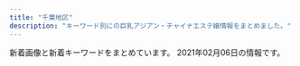 ```yaml
---
title: "千葉地区"
description: "キーワード別にの巨乳アジアン・チャイナエステ嬢情報をまとめました。"
---
```


新着画像と新着キーワードをまとめています。
2021年02月06日の情報です。

<DmmAffiliateIns />
<KeywordTable
  shops={
    [
    {
        "station": "\u85ac\u5712\u53f0\u99c5\u6771\u53e3",
        "name": "\u7d2b\u5922",
        "url": "https://murasakiyume.jpn.mn/",
        "keywords": {
            "D": 36,
            "87": 12,
            "86": 18,
            "85": 6
        },
        "img_links": [
            "https://murasakiyume.jpn.mn/images/ac1.jpg",
            "https://murasakiyume.jpn.mn/images/ac3.jpg",
            "https://murasakiyume.jpn.mn/photos/sites/59/2020/12/2020122306472969.jpg",
            "https://murasakiyume.jpn.mn/images/sp_tit_therapist.png",
            "https://murasakiyume.jpn.mn/images/sp_top.jpg",
            "https://murasakiyume.jpn.mn/images/tit_therapist.png",
            "https://murasakiyume.jpn.mn/images/ac2.jpg",
            "https://murasakiyume.jpn.mn/images/tit_new.png",
            "https://murasakiyume.jpn.mn/images/tit_staff01.png",
            "https://murasakiyume.jpn.mn/images/img_tel.png",
            "https://murasakiyume.jpn.mn/images/maining.jpg",
            "https://murasakiyume.jpn.mn/images/room1.jpg",
            "https://murasakiyume.jpn.mn/images/room3.jpg",
            "https://murasakiyume.jpn.mn/images/top.jpg",
            "https://murasakiyume.jpn.mn/images/sp_tit_staff02.png",
            "https://murasakiyume.jpn.mn/photos/sites/59/2020/10/2020102203292385.jpg",
            "https://murasakiyume.jpn.mn/images/tit_staff02.png",
            "https://murasakiyume.jpn.mn/images/room2.jpg",
            "https://murasakiyume.jpn.mn/photos/sites/59/2020/10/2020102203301082.jpg",
            "https://murasakiyume.jpn.mn/images/room4.jpg",
            "https://murasakiyume.jpn.mn/photos/sites/59/2020/11/2020111106333039.jpg",
            "https://murasakiyume.jpn.mn/photos/sites/59/2020/10/2020102203295593.jpg",
            "https://murasakiyume.jpn.mn/photos/sites/59/2020/10/202010220329416.jpg",
            "https://murasakiyume.jpn.mn/images/sp_tit_new.png",
            "https://murasakiyume.jpn.mn/images/sp_tit_staff01.png"
        ]
    },
    {
        "name": "with you",
        "station": "JR\u5343\u8449\u99c5\u6771\u53e3",
        "img_links": [
            "http://www.with-you.xyz/ueditor/php/upload/image/20180508/1525743116677647.jpg",
            "http://www.with-you.xyz/Uploads/News/5ff2c3143fde1.jpg",
            "http://www.with-you.xyz/Uploads/user/5aefb0beaf05c.jpg",
            "http://www.with-you.xyz/ueditor/php/upload/image/20180509/1525834473168892.png",
            "http://www.with-you.xyz/ueditor/php/upload/image/20180507/1525658576587164.png",
            "http://www.with-you.xyz/Uploads/News/6005270408196.jpg",
            "http://www.with-you.xyz/Uploads/News/5fc488f07c67f.jpg",
            "http://www.with-you.xyz/Uploads/News/5fd810fbec46f.jpg",
            "http://www.with-you.xyz/Uploads/user/5aefb1192c299.jpg",
            "http://www.with-you.xyz/Uploads/user/5aefb12fd808d.jpg",
            "http://www.with-you.xyz/Uploads/News/5fe92e49363e9.jpg",
            "http://www.with-you.xyz/Public/Reception/picture/news.png",
            "http://www.with-you.xyz/ueditor/php/upload/image/20180507/1525658571678747.png",
            "http://www.with-you.xyz/Uploads/News/5ffd0251c2433.jpg",
            "http://www.with-you.xyz/Public/Reception/picture/staff-bar.png",
            "http://www.with-you.xyz/Uploads/News/5fcd7a74dcdcd.jpg",
            "http://www.with-you.xyz/Uploads/News/5fe0443e952e4.jpg",
            "http://www.with-you.xyz/Public/Reception/picture/pick_staff6.jpg",
            "http://www.with-you.xyz/ueditor/php/upload/image/20180508/1525743921831574.png",
            "http://www.with-you.xyz/Uploads/user/5aefb0da5df20.jpg",
            "http://www.with-you.xyz/Uploads/News/5fc84a1040aa7.jpg",
            "http://www.with-you.xyz/Uploads/News/6018e6a2e615d.jpg",
            "http://www.with-you.xyz/Uploads/News/600f7262727f6.jpg"
        ],
        "url": "http://www.with-you.xyz/",
        "keywords": {
            "\u4e73": 3
        }
    },
    {
        "station": "JR\u8607\u6211\u99c5\u897f\u53e3",
        "name": "\u7761\u84ee\u82b1",
        "keywords": {
            "85": 3,
            "86": 4,
            "F": 1,
            "88": 1,
            "D": 6,
            "C": 2,
            "94": 1
        },
        "img_links": [
            "http://riversopdd.site/static/picture/nav-003.png",
            "http://riversopdd.site/uploads/200605/1-2006051J64E48.jpg",
            "http://riversopdd.site/uploads/201016/1-2010161601241L.jpg",
            "http://riversopdd.site/static/picture/nav-001.png",
            "http://riversopdd.site/static/picture/tel.png",
            "http://riversopdd.site/static/picture/left.jpg",
            "http://riversopdd.site/static/picture/nav-005.png",
            "http://riversopdd.site/uploads/210128/1-21012Q40403C5.jpg",
            "http://riversopdd.site/uploads/200218/1-20021QG51A56.jpg",
            "http://riversopdd.site/uploads/191021/1-19102112532L42.jpg",
            "http://riversopdd.site/static/picture/right.jpg",
            "http://riversopdd.site/uploads/201230/1-201230143424H5.jpg",
            "http://riversopdd.site/static/picture/nav-006.png",
            "http://riversopdd.site/static/picture/nav-002.png",
            "http://riversopdd.site/uploads/191206/1-191206102GaK.jpg",
            "http://riversopdd.site/uploads/200807/1-200PG63506145.jpg",
            "http://riversopdd.site/uploads/201102/1-201102145U1P3.jpg",
            "http://riversopdd.site/static/picture/top01.png",
            "http://riversopdd.site/uploads/191021/1-191021125359649.jpg",
            "http://riversopdd.site/static/picture/top003.jpg",
            "http://riversopdd.site/static/picture/nav-004.png"
        ],
        "url": "http://riversopdd.site/"
    },
    {
        "name": "Lover\uff5e\u30e9\u30f4\u30a1\u30fc\uff5e",
        "img_links": [
            "http://www.lover-esthe.xyz/files/021-02.jpg",
            "http://www.lover-esthe.xyz/files/029-02.jpg",
            "http://www.lover-esthe.xyz/files/016-02.jpg",
            "http://www.lover-esthe.xyz/files/024-02.jpg",
            "http://www.lover-esthe.xyz/files/027.jpg",
            "http://www.lover-esthe.xyz/files/028-02.jpg",
            "http://www.lover-esthe.xyz/files/019-02.jpg",
            "http://www.lover-esthe.xyz/files/031-02.jpg",
            "http://www.lover-esthe.xyz/files/012.jpg",
            "http://www.lover-esthe.xyz/images/top.png",
            "http://www.lover-esthe.xyz/files/015-02.jpg",
            "http://www.lover-esthe.xyz/files/030-02.jpg",
            "http://www.lover-esthe.xyz/images/staff_s.png",
            "http://www.lover-esthe.xyz/files/019.jpg",
            "http://www.lover-esthe.xyz/files/030.jpg",
            "http://www.lover-esthe.xyz/files/027-02.jpg",
            "http://www.lover-esthe.xyz/files/031.jpg",
            "http://www.lover-esthe.xyz/images/news.jpg",
            "http://www.lover-esthe.xyz/files/022.jpg",
            "http://www.lover-esthe.xyz/files/032-02.jpg",
            "http://www.lover-esthe.xyz/files/014-02.jpg",
            "http://www.lover-esthe.xyz/files/033.jpg",
            "http://www.lover-esthe.xyz/files/021.jpg",
            "http://www.lover-esthe.xyz/files/022-02.jpg",
            "http://www.lover-esthe.xyz/files/025.jpg",
            "http://www.lover-esthe.xyz/files/025-02.jpg",
            "http://www.lover-esthe.xyz/files/017-02.jpg",
            "http://www.lover-esthe.xyz/files/018.jpg",
            "http://www.lover-esthe.xyz/files/014.jpg",
            "http://www.lover-esthe.xyz/files/032.jpg",
            "http://www.lover-esthe.xyz/files/028.jpg",
            "http://www.lover-esthe.xyz/files/012-02.jpg",
            "http://www.lover-esthe.xyz/images/link_s.png",
            "http://www.lover-esthe.xyz/files/023-02.jpg",
            "http://www.lover-esthe.xyz/files/033-02.jpg",
            "http://www.lover-esthe.xyz/files/016.jpg",
            "http://www.lover-esthe.xyz/files/017.jpg",
            "http://www.lover-esthe.xyz/files/024.jpg",
            "http://www.lover-esthe.xyz/files/026.jpg",
            "http://www.lover-esthe.xyz/files/023.jpg",
            "http://www.lover-esthe.xyz/files/020.jpg",
            "http://www.lover-esthe.xyz/files/026-02.jpg",
            "http://www.lover-esthe.xyz/files/029.jpg",
            "http://www.lover-esthe.xyz/files/015.jpg",
            "http://www.lover-esthe.xyz/files/018-02.jpg",
            "http://www.lover-esthe.xyz/files/020-02.jpg"
        ],
        "station": "JR\u5343\u8449\u99c5\u5317\u53e3",
        "keywords": {
            "D": 32,
            "86": 16,
            "83": 4,
            "84": 2,
            "87": 18,
            "88": 2,
            "C": 8,
            "E": 2
        },
        "url": "http://www.lover-esthe.xyz/"
    },
    {
        "img_links": [
            "http://otona-room.work/g2.jpg",
            "http://otona-room.work/g1.jpg",
            "http://otona-room.work/staff_7611_1551333114399883.jpg",
            "http://otona-room.work/4.jpg",
            "http://otona-room.work/3.jpg",
            "http://otona-room.work/b3.jpg",
            "http://otona-room.work/2.jpg",
            "http://otona-room.work/staff_5630_1549447096342302.jpg",
            "http://otona-room.work/37051558103226595099.jpg",
            "http://otona-room.work/head_1_3705_1534384950723871.jpg",
            "http://otona-room.work/1.jpg",
            "http://otona-room.work/staff_7611_1551333114399883.jpeg",
            "http://otona-room.work/staff_5562_1531961868171342.jpeg",
            "http://otona-room.work/staff_5562_1531961868171342.jpg",
            "http://otona-room.work/0.jpg",
            "http://otona-room.work/furo.jpg",
            "http://otona-room.work/movie.png",
            "http://otona-room.work/b2.jpg",
            "http://otona-room.work/head_2_3705_1542686088990068.jpg",
            "http://otona-room.work/5.jpg"
        ],
        "url": "http://otona-room.work/",
        "station": "\u6804\u753a\u99c51\u756a\u53e3",
        "name": "\u6843\u6e90\u90f7",
        "keywords": {}
    },
    {
        "img_links": [
            "http://www.akizu.esjoho.com/files/012-02.jpg",
            "http://www.akizu.esjoho.com/files/012-03.jpg",
            "http://www.akizu.esjoho.com/files/007-03.jpg",
            "http://www.akizu.esjoho.com/files/011.jpg",
            "http://www.akizu.esjoho.com/files/007.jpg",
            "http://www.akizu.esjoho.com/files/007-02.jpg",
            "http://www.akizu.esjoho.com/files/011-02.jpg",
            "http://www.akizu.esjoho.com/images/backlistbtn.png",
            "http://www.akizu.esjoho.com/files/003-02.jpg",
            "http://www.akizu.esjoho.com/images/coverGirlParts.png",
            "http://www.akizu.esjoho.com/files/003-03.jpg",
            "http://www.akizu.esjoho.com/files/011-03.jpg",
            "http://www.akizu.esjoho.com/files/003.jpg",
            "http://www.akizu.esjoho.com/images/mobile.jpg",
            "http://www.akizu.esjoho.com/files/012.jpg"
        ],
        "url": "http://www.akizu.esjoho.com/",
        "name": "\u79cb\u6708",
        "keywords": {
            "C": 3,
            "86": 9,
            "D": 9,
            "88": 3
        },
        "station": "\u516b\u5343\u4ee3\u53f0\u99c5\u897f\u53e3"
    },
    {
        "url": "http://tyuiopew.xyz/",
        "keywords": {
            "85": 5,
            "C": 3,
            "D": 3,
            "87": 1
        },
        "station": "JR\u6d25\u7530\u6cbc\u99c5\u5317\u53e3",
        "img_links": [
            "http://tyuiopew.xyz/static/picture/info1.jpg",
            "http://tyuiopew.xyz/static/picture/info2.jpg",
            "http://tyuiopew.xyz/static/picture/info_text.jpg",
            "http://tyuiopew.xyz/uploads/210106/1-210106132U6206.jpg",
            "http://tyuiopew.xyz/static/picture/bar-inte.png",
            "http://tyuiopew.xyz/static/picture/bar-girls.png",
            "http://tyuiopew.xyz/uploads/201126/1-2011261434211X.jpg",
            "http://tyuiopew.xyz/static/picture/girls-bar.png",
            "http://tyuiopew.xyz/uploads/201113/1-201113140121425.jpg",
            "http://tyuiopew.xyz/uploads/201015/1-201015092252D0.jpg",
            "http://tyuiopew.xyz/static/picture/bar-infomation.png",
            "http://tyuiopew.xyz/uploads/201015/1-20101509223C14.jpg",
            "http://tyuiopew.xyz/uploads/201015/1-201015092312434.jpg",
            "http://tyuiopew.xyz/static/picture/bar-news.png"
        ],
        "name": "\u30cf\u30ca\u30df\u30ba\u30ad"
    },
    {
        "url": "http://www.t-bell.work/",
        "station": "\u4eac\u6210\u7dda\u5343\u8449\u4e2d\u592e\u99c5\u6771\u53e3",
        "img_links": [
            "http://www.t-bell.work/images/sys2.png",
            "http://www.t-bell.work/img/yuki1.jpg",
            "http://www.t-bell.work/images/si.png",
            "http://www.t-bell.work/img/miho1.jpg",
            "http://www.t-bell.work/images/3.jpg",
            "http://www.t-bell.work/img/momo1.jpg",
            "http://www.t-bell.work/images/interior.png",
            "http://www.t-bell.work/images/12.jpg",
            "http://www.t-bell.work/img/sakura1.jpg",
            "http://www.t-bell.work/images/interior1.png",
            "http://www.t-bell.work/img/ayumi2.jpg",
            "http://www.t-bell.work/images/news.jpg",
            "http://www.t-bell.work/images/6.jpg",
            "http://www.t-bell.work/images/10.jpg",
            "http://www.t-bell.work/images/info.jpg",
            "http://www.t-bell.work/images/11.jpg",
            "http://www.t-bell.work/images/2.jpg",
            "http://www.t-bell.work/img/kumi2.jpg",
            "http://www.t-bell.work/img/ayumi1.jpg",
            "http://www.t-bell.work/images/4.jpg",
            "http://www.t-bell.work/images/interior_t.jpg",
            "http://www.t-bell.work/img/riri1.jpg",
            "http://www.t-bell.work/images/8.jpg",
            "http://www.t-bell.work/images/line.png",
            "http://www.t-bell.work/img/kumi1.jpg",
            "http://www.t-bell.work/images/1.jpg",
            "http://www.t-bell.work/images/sys1.png",
            "http://www.t-bell.work/images/head.jpg",
            "http://www.t-bell.work/img/mayu2.jpg",
            "http://www.t-bell.work/img/mayu1.jpg",
            "http://www.t-bell.work/img/riri2.jpg",
            "http://www.t-bell.work/images/5.jpg",
            "http://www.t-bell.work/images/staff_t.jpg",
            "http://www.t-bell.work/img/megumi1.jpg",
            "http://www.t-bell.work/img/kumi3.jpg",
            "http://www.t-bell.work/images/9.jpg",
            "http://www.t-bell.work/images/7.jpg"
        ],
        "keywords": {},
        "name": "\u685c\u6843"
    },
    {
        "name": "V\u611bP",
        "img_links": [
            "http://www.vaip.maesjp.com/files/010-02.jpg",
            "http://www.vaip.maesjp.com/files/003-02.jpg",
            "http://www.vaip.maesjp.com/files/008.jpg",
            "http://www.vaip.maesjp.com/files/012-02.jpg",
            "http://www.vaip.maesjp.com/files/011.jpg",
            "http://www.vaip.maesjp.com/files/015.jpg",
            "http://www.vaip.maesjp.com/files/004-02.jpg",
            "http://www.vaip.maesjp.com/files/013.jpg",
            "http://www.vaip.maesjp.com/images/shop/shop01.jpg",
            "http://www.vaip.maesjp.com/files/009-02.jpg",
            "http://www.vaip.maesjp.com/files/001-02.jpg",
            "http://www.vaip.maesjp.com/files/012.jpg",
            "http://www.vaip.maesjp.com/files/011-02.jpg",
            "http://www.vaip.maesjp.com/files/014-02.jpg",
            "http://www.vaip.maesjp.com/files/001.jpg",
            "http://www.vaip.maesjp.com/photo_news/upimg/954955e5f24838158a_0.jpg",
            "http://www.vaip.maesjp.com/photo_news/upimg/368285fe16e5563eb7_0.jpg",
            "http://www.vaip.maesjp.com/images/face.jpg",
            "http://www.vaip.maesjp.com/files/014.jpg",
            "http://www.vaip.maesjp.com/photo_news/upimg/153565e27f919e0ee3_0.jpg",
            "http://www.vaip.maesjp.com/files/015-02.jpg",
            "http://www.vaip.maesjp.com/images/shop/shop02.jpg",
            "http://www.vaip.maesjp.com/photo_news/upimg/754985a09a8eff3433_0.jpg",
            "http://www.vaip.maesjp.com/photo_news/upimg/396395e4f8d1725631_0.jpg",
            "http://www.vaip.maesjp.com/files/013-02.jpg",
            "http://www.vaip.maesjp.com/photo_news/upimg/828115f9ba772202a9_0.jpg",
            "http://www.vaip.maesjp.com/images/top.jpg",
            "http://www.vaip.maesjp.com/images/mobile.jpg",
            "http://www.vaip.maesjp.com/files/006.jpg",
            "http://www.vaip.maesjp.com/images/shop/shop03.jpg",
            "http://www.vaip.maesjp.com/photo_news/upimg/863615f965ae64bcff_0.jpg",
            "http://www.vaip.maesjp.com/files/006-02.jpg",
            "http://www.vaip.maesjp.com/files/008-02.jpg",
            "http://www.vaip.maesjp.com/files/007.jpg",
            "http://www.vaip.maesjp.com/files/002-02.jpg",
            "http://www.vaip.maesjp.com/files/010.jpg",
            "http://www.vaip.maesjp.com/photo_news/upimg/150275e06b09fbed04_0.jpg",
            "http://www.vaip.maesjp.com/images/shop/shop04.jpg",
            "http://www.vaip.maesjp.com/files/007-02.jpg",
            "http://www.vaip.maesjp.com/photo_news/upimg/921485c650cc7719e5_0.jpg",
            "http://www.vaip.maesjp.com/photo_news/upimg/986755ed47ff3463be_0.jpg",
            "http://www.vaip.maesjp.com/images/pick.jpg",
            "http://www.vaip.maesjp.com/images/s_staff.png",
            "http://www.vaip.maesjp.com/files/003.jpg",
            "http://www.vaip.maesjp.com/images/news.jpg",
            "http://www.vaip.maesjp.com/photo_news/upimg/452175fb88d0354b20_0.jpg",
            "http://www.vaip.maesjp.com/photo_news/upimg/953825f55ae9a0e4ee_0.jpg",
            "http://www.vaip.maesjp.com/files/002.jpg",
            "http://www.vaip.maesjp.com/files/004.jpg",
            "http://www.vaip.maesjp.com/files/009.jpg",
            "http://www.vaip.maesjp.com/photo_news/upimg/734465fc8666c4483d_0.jpg"
        ],
        "keywords": {
            "86": 15,
            "84": 3,
            "83": 6,
            "D": 21,
            "C": 18,
            "88": 3,
            "87": 15,
            "E": 3
        },
        "station": "JR\u5343\u8449\u99c5\u5317\u53e3",
        "url": "http://www.vaip.maesjp.com/"
    },
    {
        "keywords": {},
        "name": "\u79cb\u685c\u30fb\u30b3\u30b9\u30e2\u30b9",
        "url": "http://soga.jpest.net/",
        "img_links": [
            "http://soga.jpest.net/uploads//sites/35/2020/12/req_03-1.jpg",
            "http://soga.jpest.net/uploads//sites/35/2020/12/r2.jpg",
            "http://soga.jpest.net/uploads//sites/35/2020/12/r3.jpg",
            "http://soga.jpest.net/uploads//sites/35/2020/12/g1.jpg",
            "http://soga.jpest.net/uploads//sites/35/2020/12/g2.jpg",
            "http://soga.jpest.net/uploads//sites/35/2020/12/con02-1.jpg",
            "http://soga.jpest.net/uploads//sites/35/2020/12/con03-1.jpg",
            "http://soga.jpest.net/uploads//sites/35/2020/12/r4.jpg",
            "http://soga.jpest.net/uploads//sites/35/2020/12/con01-1.jpg",
            "http://soga.jpest.net/uploads//sites/35/2020/12/g3.jpg",
            "http://soga.jpest.net/uploads//sites/35/2020/12/r1.jpg",
            "http://soga.jpest.net/uploads//sites/35/2020/12/staff.jpg"
        ],
        "station": "JR\u8607\u6211\u99c5\u6771\u53e3"
    },
    {
        "name": "\u4f73\u7f8e",
        "station": "\u52dd\u7530\u53f0\u99c5\u5357\u53e3",
        "img_links": [
            "http://www.yoshimi.mensest.com/files/004.jpg",
            "http://www.yoshimi.mensest.com/files/001.jpg",
            "http://www.yoshimi.mensest.com/images/staff_s.png",
            "http://www.yoshimi.mensest.com/images/top.png",
            "http://www.yoshimi.mensest.com/files/002.jpg",
            "http://www.yoshimi.mensest.com/files/005.jpg",
            "http://www.yoshimi.mensest.com/images/news.png",
            "http://www.yoshimi.mensest.com/files/003.jpg",
            "http://www.yoshimi.mensest.com/images/evetop.png"
        ],
        "keywords": {
            "D": 12,
            "87": 9,
            "C": 3,
            "86": 6
        },
        "url": "http://www.yoshimi.mensest.com/"
    },
    {
        "url": "http://sakura-es.biz",
        "name": "\u3055\u304f\u3089",
        "station": "JR\u6210\u7530\u99c5\u6771\u53e3",
        "img_links": [
            "http://sakura-es.biz/images/top.png",
            "http://sakura-es.biz/images/s03.jpg",
            "http://sakura-es.biz/images/s08.jpg",
            "http://sakura-es.biz/images/mobile.jpg",
            "http://sakura-es.biz/images/r1.jpg",
            "http://sakura-es.biz/images/r3.jpg",
            "http://sakura-es.biz/images/staffr.jpg",
            "http://sakura-es.biz/images/bottom.jpg",
            "http://sakura-es.biz/images/s02.jpg"
        ],
        "keywords": {}
    },
    {
        "url": "http://yureloyuli.xyz/",
        "keywords": {
            "85": 5,
            "88": 1,
            "84": 3,
            "86": 3,
            "D": 10,
            "C": 2
        },
        "img_links": [
            "http://yureloyuli.xyz/uploads/200317/1-20031F92052106.jpg",
            "http://yureloyuli.xyz/static/picture/info1.jpg",
            "http://yureloyuli.xyz/uploads/210123/1-2101231402461E.jpg",
            "http://yureloyuli.xyz/static/picture/info2.jpg",
            "http://yureloyuli.xyz/uploads/201113/1-201113153614922.jpg",
            "http://yureloyuli.xyz/uploads/200722/1-200H215404S47.jpg",
            "http://yureloyuli.xyz/uploads/210102/1-210102131F3W2.jpg",
            "http://yureloyuli.xyz/uploads/200912/1-200912104044951.jpg",
            "http://yureloyuli.xyz/static/picture/bar-infomation.png",
            "http://yureloyuli.xyz/static/picture/info_text.jpg",
            "http://yureloyuli.xyz/uploads/200206/1-20020616251Q12.jpg",
            "http://yureloyuli.xyz/uploads/200706/1-200F6092015B8.jpg",
            "http://yureloyuli.xyz/static/picture/bar-girls.png",
            "http://yureloyuli.xyz/static/picture/bar-news.png",
            "http://yureloyuli.xyz/static/picture/bar-inte.png",
            "http://yureloyuli.xyz/uploads/200218/1-20021Q20511212.jpg",
            "http://yureloyuli.xyz/uploads/200228/1-20022P91635N0.jpg",
            "http://yureloyuli.xyz/uploads/210204/1-210204142K0J1.jpg",
            "http://yureloyuli.xyz/static/picture/girls-bar.png",
            "http://yureloyuli.xyz/uploads/200326/1-200326091KT30.jpg",
            "http://yureloyuli.xyz/uploads/200324/1-20032409411K31.jpg"
        ],
        "station": "\u9ad8\u6839\u6728\u6238\u99c5\u5317\u53e3",
        "name": "\u7f8e\u9b54\u5973"
    },
    {
        "keywords": {
            "86": 12,
            "87": 12,
            "85": 4,
            "D": 24,
            "C": 4
        },
        "name": "HoneyLove\uff5e\u30cf\u30cb\u30fc\u30e9\u30d6\uff5e",
        "url": "http://www.fairy.esjoho.com/",
        "station": "\u516b\u5343\u4ee3\u53f0\u99c5\u6771\u53e3",
        "img_links": [
            "http://www.fairy.esjoho.com/common/images/photo01.jpg",
            "http://www.fairy.esjoho.com/images/icon_staff.png",
            "http://www.fairy.esjoho.com/images/korona.jpg",
            "http://www.fairy.esjoho.com/images/icon_info.png",
            "http://www.fairy.esjoho.com/files/001-02.jpg",
            "http://www.fairy.esjoho.com/files/013-02.jpg",
            "http://www.fairy.esjoho.com/files/020.jpg",
            "http://www.fairy.esjoho.com/files/006-03.jpg",
            "http://www.fairy.esjoho.com/files/016.jpg",
            "http://www.fairy.esjoho.com/files/020-02.jpg",
            "http://www.fairy.esjoho.com/files/009.jpg",
            "http://www.fairy.esjoho.com/files/020-03.jpg",
            "http://www.fairy.esjoho.com/files/011.jpg",
            "http://www.fairy.esjoho.com/files/009-03.jpg",
            "http://www.fairy.esjoho.com/images/btn2.png",
            "http://www.fairy.esjoho.com/files/009-02.jpg",
            "http://www.fairy.esjoho.com/files/016-03.jpg",
            "http://www.fairy.esjoho.com/files/011-03.jpg",
            "http://www.fairy.esjoho.com/files/006-02.jpg",
            "http://www.fairy.esjoho.com/files/013.jpg",
            "http://www.fairy.esjoho.com/images/icon_tel.png",
            "http://www.fairy.esjoho.com/images/icon_top.png",
            "http://www.fairy.esjoho.com/files/011-02.jpg",
            "http://www.fairy.esjoho.com/common/images/photo02.jpg",
            "http://www.fairy.esjoho.com/images/mainImg_sub.jpg",
            "http://www.fairy.esjoho.com/common/images/photo03.jpg",
            "http://www.fairy.esjoho.com/files/006.jpg",
            "http://www.fairy.esjoho.com/files/013-03.jpg",
            "http://www.fairy.esjoho.com/files/016-02.jpg",
            "http://www.fairy.esjoho.com/files/001-03.jpg",
            "http://www.fairy.esjoho.com/files/001.jpg"
        ]
    },
    {
        "station": "JR\u6d25\u7530\u6cbc\u99c5\u5317\u53e3",
        "name": "\u30c0\u30a4\u30e4\u30e2\u30f3\u30c9",
        "keywords": {},
        "url": "http://n-rlx.com/",
        "img_links": [
            "http://n-rlx.com/girl/09.jpg",
            "http://n-rlx.com/images/index_04.jpg",
            "http://n-rlx.com/girl/012.jpg",
            "http://n-rlx.com/images/index_02.jpg",
            "http://n-rlx.com/girl/013.jpg",
            "http://n-rlx.com/girl/010.jpg",
            "http://n-rlx.com/images/info.jpg",
            "http://n-rlx.com/images/index_05.jpg",
            "http://n-rlx.com/girl/00.jpg",
            "http://n-rlx.com/images/index_07.jpg",
            "http://n-rlx.com/images/rec_11.jpg",
            "http://n-rlx.com/images/index_06.jpg",
            "http://n-rlx.com/images/rec.jpg",
            "http://n-rlx.com/girl/011.jpg",
            "http://n-rlx.com/images/index_22.jpg",
            "http://n-rlx.com/images/index_01.jpg",
            "http://n-rlx.com/images/index_03.jpg",
            "http://n-rlx.com/images/index_11.jpg",
            "http://n-rlx.com/images/staff_11.jpg",
            "http://n-rlx.com/images/index_16.jpg",
            "http://n-rlx.com/images/qr20190828190925748.png",
            "http://n-rlx.com/images/info_11.jpg",
            "http://n-rlx.com/images/03.jpg",
            "http://n-rlx.com/images/index_23.jpg"
        ]
    },
    {
        "station": "\u5343\u8449\u4e2d\u592e\u99c5\u6771\u53e3",
        "url": "http://m-relax.net/cocosia/",
        "keywords": {},
        "name": "cocosia \u30b3\u30b3\u30b7\u30a2",
        "img_links": [
            "http://m-relax.net/cocosia/staff/s-aya.jpg",
            "http://m-relax.net/cocosia/staff/s-mayu.jpg",
            "http://m-relax.net/cocosia/sp/images/bar-newface.png",
            "http://m-relax.net/cocosia/images/bar-twitter.png",
            "http://m-relax.net/cocosia/images/bar-interior.png",
            "http://m-relax.net/cocosia/staff/s-mika.jpg",
            "http://m-relax.net/cocosia/images/b-tel.png",
            "http://m-relax.net/cocosia/sp/images/bar-cam.png",
            "http://m-relax.net/cocosia/images/b-hotstone2.png",
            "http://m-relax.net/cocosia/images/tennai4.jpg",
            "http://m-relax.net/cocosia/images/b-qr.jpg",
            "http://m-relax.net/cocosia/sp/images/bar-twitter.png",
            "http://m-relax.net/cocosia/staff/s-mie.jpg",
            "http://m-relax.net/cocosia/images/bar-other.png",
            "http://m-relax.net/cocosia/images/bar-cam.png",
            "http://m-relax.net/cocosia/images/b-deli2.jpg",
            "http://m-relax.net/cocosia/images/tennai2.jpg",
            "http://m-relax.net/cocosia/images/c-interior.png",
            "http://m-relax.net/cocosia/images/c-top.png",
            "http://m-relax.net/cocosia/images/footter.png",
            "http://m-relax.net/cocosia/images/bar-therapist.png",
            "http://m-relax.net/cocosia/sp/images/bar-contact.png",
            "http://m-relax.net/cocosia/images/c-therapist.png",
            "http://m-relax.net/cocosia/images/b-taisaku.png",
            "http://m-relax.net/cocosia/images/tennai3.jpg",
            "http://m-relax.net/cocosia/staff/s-yuyu.jpg",
            "http://m-relax.net/cocosia/images/bar-newface.png"
        ]
    },
    {
        "name": "\u30eb\u30d3\u30fc",
        "keywords": {
            "82": 1,
            "86": 4,
            "87": 1,
            "85": 2,
            "C": 24,
            "D": 8
        },
        "img_links": [
            "http://estela-spa.ests.jp/photos/sites/46/2020/09/2020090417384533.jpg",
            "http://estela-spa.ests.jp/images/mobile.png",
            "http://estela-spa.ests.jp/photos/sites/46/2020/08/2020082012203975.jpg",
            "http://estela-spa.ests.jp/images/staff01.jpg",
            "http://estela-spa.ests.jp/photos/sites/46/2020/12/2020120217175269.jpg",
            "http://estela-spa.ests.jp/images/link1.jpg",
            "http://estela-spa.ests.jp/images/girl-z1.jpg",
            "http://estela-spa.ests.jp/images/girl-z2.jpg",
            "http://estela-spa.ests.jp/photos/sites/46/2021/01/2021010415302036.jpg",
            "http://estela-spa.ests.jp/photos/sites/46/2020/08/2020082012203273.jpg",
            "http://estela-spa.ests.jp/photos/sites/46/2020/08/2020082012204188.jpg",
            "http://estela-spa.ests.jp/images/s_news.jpg",
            "http://estela-spa.ests.jp/images/newface1.jpg",
            "http://estela-spa.ests.jp/images/top1.jpg",
            "http://estela-spa.ests.jp/photos/sites/46/2020/08/2020082012203844.jpg",
            "http://estela-spa.ests.jp/photos/sites/46/2020/10/2020101314265164.jpg",
            "http://estela-spa.ests.jp/images/top.jpg"
        ],
        "url": "http://estela-spa.ests.jp/",
        "station": "\u5343\u8449\u4e2d\u592e\u99c5\u897f\u53e3"
    },
    {
        "name": "\u5143\u6c17\u5802",
        "url": "http://genkidou-massage.work/",
        "img_links": [
            "http://genkidou-massage.work/img/s2.jpg",
            "http://genkidou-massage.work/sp/img/pic.jpg",
            "http://genkidou-massage.work/img/st4.jpg",
            "http://genkidou-massage.work/img/sta1.jpg",
            "http://genkidou-massage.work/img/s3.jpg",
            "http://genkidou-massage.work/img/st3.jpg",
            "http://genkidou-massage.work/sp/img/botton.jpg",
            "http://genkidou-massage.work/sp/img/time2.jpg",
            "http://genkidou-massage.work/sp/img/p2.jpg",
            "http://genkidou-massage.work/sp/img/t-r.jpg",
            "http://genkidou-massage.work/sp/img/tit.jpg",
            "http://genkidou-massage.work/img/sta3.jpg",
            "http://genkidou-massage.work/sp/img/time.jpg",
            "http://genkidou-massage.work/img/pickup20.jpg",
            "http://genkidou-massage.work/sp/img/t-o.jpg",
            "http://genkidou-massage.work/img/fla.jpg",
            "http://genkidou-massage.work/sp/img/st3.jpg",
            "http://genkidou-massage.work/sp/img/st2.jpg",
            "http://genkidou-massage.work/img/s1.jpg",
            "http://genkidou-massage.work/img/head.jpg",
            "http://genkidou-massage.work/sp/img/p3.jpg",
            "http://genkidou-massage.work/img/st1.jpg",
            "http://genkidou-massage.work/sp/img/pc.jpg",
            "http://genkidou-massage.work/img/nos.jpg",
            "http://genkidou-massage.work/sp/img/add.jpg",
            "http://genkidou-massage.work/sp/img/tel.jpg",
            "http://genkidou-massage.work/sp/img/t-t.jpg",
            "http://genkidou-massage.work/sp/img/info.jpg",
            "http://genkidou-massage.work/img/s4.jpg",
            "http://genkidou-massage.work/img/xmas.png",
            "http://genkidou-massage.work/sp/img/st1.jpg",
            "http://genkidou-massage.work/img/botton.jpg",
            "http://genkidou-massage.work/sp/img/cam.jpg",
            "http://genkidou-massage.work/sp/img/t-a.jpg",
            "http://genkidou-massage.work/sp/img/sys.jpg",
            "http://genkidou-massage.work/img/sta4.jpg",
            "http://genkidou-massage.work/img/st2.jpg",
            "http://genkidou-massage.work/sp/img/p1.jpg",
            "http://genkidou-massage.work/img/fla-2.jpg",
            "http://genkidou-massage.work/sp/img/t-s.jpg",
            "http://genkidou-massage.work/sp/img/st4.jpg",
            "http://genkidou-massage.work/img/sta2.jpg"
        ],
        "keywords": {
            "84": 1,
            "D": 4,
            "85": 3,
            "88": 2,
            "C": 13,
            "86": 2,
            "E": 2
        },
        "station": "JR\u90fd\u8cc0\u99c5\u897f\u53e3"
    },
    {
        "station": "\u5343\u8449\u4e2d\u592e\u99c5",
        "keywords": {
            "E": 2,
            "86": 2,
            "87": 2,
            "C": 1,
            "D": 2,
            "88": 1
        },
        "img_links": [
            "http://sara.xyz.mn/images/end1.jpg",
            "http://sara.xyz.mn/photos/sites/108/2019/11/201911100438444.jpg",
            "http://sara.xyz.mn/images/s_staff.jpg",
            "http://sara.xyz.mn/photos/sites/108/2019/10/2019100108375699.jpg",
            "http://sara.xyz.mn/photos/sites/108/2019/10/201910010837567.jpg",
            "http://sara.xyz.mn/images/s_info.jpg",
            "http://sara.xyz.mn/images/s_news.jpg",
            "http://sara.xyz.mn/images/staffs.png",
            "http://sara.xyz.mn/images/s_pick.jpg",
            "http://sara.xyz.mn/images/top.jpg",
            "http://sara.xyz.mn/images/s_face.jpg",
            "http://sara.xyz.mn/images/nbj3.jpg",
            "http://sara.xyz.mn/photos/sites/108/2019/10/2019100108375817.jpg",
            "http://sara.xyz.mn/images/top1.jpg",
            "http://sara.xyz.mn/photos/sites/108/2019/10/2019100108375747.jpg",
            "http://sara.xyz.mn/images/mobile.jpg",
            "http://sara.xyz.mn/images/1.jpg"
        ],
        "url": "http://sara.xyz.mn/",
        "name": "\u5929\u4f7f\u697d\u5712"
    },
    {
        "name": "\u5eb7\u697d\u5712",
        "url": "http://kourakuenmise.com/",
        "keywords": {},
        "img_links": [
            "http://kourakuenmise.com/zp/img005.jpg",
            "http://kourakuenmise.com/zp/img007.jpg",
            "http://kourakuenmise.com/images/46-11051416223130.jpg",
            "http://kourakuenmise.com/images/header_img.jpg",
            "http://kourakuenmise.com/zp/img011.jpg",
            "http://kourakuenmise.com/zp/img111.jpg",
            "http://kourakuenmise.com/images/news_bj.jpg",
            "http://kourakuenmise.com/zp/img222.jpg",
            "http://kourakuenmise.com/zp/img012.jpg",
            "http://kourakuenmise.com/zp/img006.jpg",
            "http://kourakuenmise.com/images/2078427_1.jpg",
            "http://kourakuenmise.com/images/mobile.jpg"
        ],
        "station": "\u9ad8\u6839\u6728\u6238\u99c5\u5317\u53e3"
    },
    {
        "name": "\u60a0\u60a0\uff5e\u3086\u3046\u3086\u3046\uff5e",
        "url": "http://massage-relax.xyz/",
        "img_links": [
            "http://massage-relax.xyz/images/cg06.jpg",
            "http://massage-relax.xyz/images/r2.jpg",
            "http://massage-relax.xyz/images/cg02.jpg",
            "http://massage-relax.xyz/images/line.png",
            "http://massage-relax.xyz/images/tit4.jpg",
            "http://massage-relax.xyz/images/cg03.jpg",
            "http://massage-relax.xyz/images/cg01.jpg",
            "http://massage-relax.xyz/images/cg08.jpg",
            "http://massage-relax.xyz/images/no.png",
            "http://massage-relax.xyz/images/tit2.jpg",
            "http://massage-relax.xyz/link/menlog.jpg",
            "http://massage-relax.xyz/images/head.jpg",
            "http://massage-relax.xyz/images/r3.jpg",
            "http://massage-relax.xyz/images/tit3.jpg",
            "http://massage-relax.xyz/images/cg05.jpg",
            "http://massage-relax.xyz/images/r4.jpg",
            "http://massage-relax.xyz/images/r1.jpg",
            "http://massage-relax.xyz/images/cg081.jpg",
            "http://massage-relax.xyz/images/tit1.jpg",
            "http://massage-relax.xyz/images/fla.jpg"
        ],
        "station": "JR\u4f50\u5009\u99c5\u5317\u53e3",
        "keywords": {
            "86": 10,
            "D": 8,
            "E": 4,
            "85": 2
        }
    },
    {
        "img_links": [
            "http://resortin.jpn.cm/photos/sites/33/2020/11/2020112701293043.jpeg",
            "http://resortin.jpn.cm/images/ser4.jpg",
            "http://resortin.jpn.cm/photos/sites/33/2019/10/2019101702000135.jpeg",
            "http://resortin.jpn.cm/photos/sites/33/2020/07/2020070322594031.jpeg",
            "http://resortin.jpn.cm/photos/sites/33/2020/07/2020072501415499-e1595608934436.jpeg",
            "http://resortin.jpn.cm/images/s_staff.jpg",
            "http://resortin.jpn.cm/photos/sites/33/2020/06/2020062103092760.jpeg",
            "http://resortin.jpn.cm/photos/sites/33/2021/02/2021020503454256-e1612464353899.jpeg",
            "http://resortin.jpn.cm/i/images/room1.jpg",
            "http://resortin.jpn.cm/photos/sites/33/2019/10/2019101702025625.jpeg",
            "http://resortin.jpn.cm/photos/sites/33/2020/09/2020091504135186.jpeg",
            "http://resortin.jpn.cm/images/ser7.jpg",
            "http://resortin.jpn.cm/photos/sites/33/2019/12/2019121812191049-400x173.jpeg",
            "http://resortin.jpn.cm/photos/sites/33/2020/12/2020120113271282.jpeg",
            "http://resortin.jpn.cm/i/images/room2.jpg",
            "http://resortin.jpn.cm/images/ser8.jpg",
            "http://resortin.jpn.cm/photos/sites/33/2021/02/2021020210431926.jpg",
            "http://resortin.jpn.cm/photos/sites/33/2019/10/2019101702012362.jpeg",
            "http://resortin.jpn.cm/images/s_service.jpg",
            "http://resortin.jpn.cm/photos/sites/33/2019/10/2019101702000055.jpeg",
            "http://resortin.jpn.cm/photos/sites/33/2020/12/2020122313271999-e1608697655298.jpeg",
            "http://resortin.jpn.cm/i/images/room3.jpg",
            "http://resortin.jpn.cm/photos/sites/33/2020/09/2020091504080714.jpeg",
            "http://resortin.jpn.cm/photos/sites/33/2019/10/2019101702025625-e1600094540382.jpeg",
            "http://resortin.jpn.cm/photos/sites/33/2020/10/2020102219295041.jpeg",
            "http://resortin.jpn.cm/images/service.png",
            "http://resortin.jpn.cm/photos/sites/33/2021/01/2021012821032298-e1611835415606.jpeg",
            "http://resortin.jpn.cm/photos/sites/33/2020/06/2020062102472569.jpeg",
            "http://resortin.jpn.cm/photos/sites/33/2020/09/2020091518240675.jpeg",
            "http://resortin.jpn.cm/images/ser1.jpg",
            "http://resortin.jpn.cm/photos/sites/33/2021/01/2021012821032298.jpeg",
            "http://resortin.jpn.cm/images/s_news.png",
            "http://resortin.jpn.cm/images/koko_468x60.png",
            "http://resortin.jpn.cm/images/top2.jpg"
        ],
        "station": "\u5343\u8449\u4e2d\u592e\u99c5\u6771\u53e3",
        "name": "\u30ea\u30be\u30fc\u30c8\u30fb\u30a4\u30f3",
        "url": "http://resortin.jpn.cm/",
        "keywords": {
            "85": 10,
            "D": 80,
            "89": 30,
            "87": 30,
            "86": 30,
            "E": 10,
            "88": 10,
            "C": 23
        }
    },
    {
        "img_links": [
            "http://momoka.iest.info/images/link_nav02.jpg",
            "http://momoka.iest.info/images/sp_top.png",
            "http://momoka.iest.info/photos/sites/11/2020/11/2020110419453954.jpg",
            "http://momoka.iest.info/images/link_nav03.jpg",
            "http://momoka.iest.info/photos/sites/11/2020/12/2020121613490552.jpg",
            "http://momoka.iest.info/images/end.png",
            "http://momoka.iest.info/images/tit_link.png",
            "http://momoka.iest.info/photos/sites/11/2019/12/2019120410554229.jpg",
            "http://momoka.iest.info/images/staff02.png",
            "http://momoka.iest.info/photos/sites/11/2020/01/202001061550092.jpg",
            "http://momoka.iest.info/images/side_mobile.jpg",
            "http://momoka.iest.info/photos/sites/11/2020/01/2020010615504056.jpg",
            "http://momoka.iest.info/photos/sites/11/2020/07/2020073110302456-e1600047741736.jpg",
            "http://momoka.iest.info/images/tit_pick.png",
            "http://momoka.iest.info/photos/sites/11/2020/08/2020082910563494-e1599359041381.jpg",
            "http://momoka.iest.info/photos/sites/11/2019/12/2019120814110696.jpg",
            "http://momoka.iest.info/photos/sites/11/2020/02/2020021711434572.jpg",
            "http://momoka.iest.info/images/link_nav01.jpg",
            "http://momoka.iest.info/images/top.png",
            "http://momoka.iest.info/photos/sites/11/2020/02/2020020411095362.jpg",
            "http://momoka.iest.info/photos/sites/11/2020/02/2020021019034043.jpg",
            "http://momoka.iest.info/images/link_nav06.jpg",
            "http://momoka.iest.info/images/link_nav05.jpg",
            "http://momoka.iest.info/photos/sites/11/2021/01/202101081554510.jpg",
            "http://momoka.iest.info/images/tit_new.png",
            "http://momoka.iest.info/photos/sites/11/2019/12/2019120814110783.jpg",
            "http://momoka.iest.info/images/link_nav04.jpg",
            "http://momoka.iest.info/images/tit_staff1.png",
            "http://momoka.iest.info/photos/sites/11/2020/08/2020081513255337.jpg",
            "http://momoka.iest.info/photos/sites/11/2019/12/2019121918430664.jpg",
            "http://momoka.iest.info/photos/sites/11/2020/12/2020121016111969.jpg",
            "http://momoka.iest.info/photos/sites/11/2020/08/2020082910555470-e1599761265797.jpg",
            "http://momoka.iest.info/photos/sites/11/2020/10/2020100816592987.jpg",
            "http://momoka.iest.info/photos/sites/11/2020/07/2020073110302456.jpg",
            "http://momoka.iest.info/photos/sites/11/2021/01/2021012512211971.jpg",
            "http://momoka.iest.info/images/staff01.png",
            "http://momoka.iest.info/photos/sites/11/2020/09/2020092918164546.jpg",
            "http://momoka.iest.info/photos/sites/11/2020/08/2020081513232423.jpg",
            "http://momoka.iest.info/images/side_tel.jpg",
            "http://momoka.iest.info/photos/sites/11/2020/08/2020082910563494.jpg",
            "http://momoka.iest.info/photos/sites/11/2019/11/2019112219364120.jpg",
            "http://momoka.iest.info/photos/sites/11/2020/08/202008311113307.jpg"
        ],
        "name": "\u6843\u9999",
        "keywords": {
            "87": 5,
            "C": 2,
            "E": 8,
            "G": 1,
            "86": 2,
            "85": 5,
            "88": 5,
            "82": 1,
            "90": 2,
            "84": 3,
            "D": 16,
            "92": 1,
            "F": 5,
            "83": 2,
            "89": 2
        },
        "url": "http://momoka.iest.info/",
        "station": "JR\u6d25\u7530\u6cbc\u99c5\u5317\u53e3"
    },
    {
        "station": "JR\u6210\u7530\u99c5\u6771\u53e3",
        "keywords": {
            "84": 1,
            "86": 1,
            "85": 2
        },
        "url": "http://heart-est.tokyo/",
        "img_links": [
            "http://heart-est.tokyo/images/r1.jpg",
            "http://heart-est.tokyo/images/s01.jpg",
            "http://heart-est.tokyo/images/risa.jpg",
            "http://heart-est.tokyo/images/newface-t.jpg",
            "http://heart-est.tokyo/images/r4.jpg",
            "http://heart-est.tokyo/images/new-t.jpg",
            "http://heart-est.tokyo/images/end.png",
            "http://heart-est.tokyo/images/staff-tite.jpg",
            "http://heart-est.tokyo/images/haruka.jpg",
            "http://heart-est.tokyo/images/riri.jpg",
            "http://heart-est.tokyo/images/s03.jpg",
            "http://heart-est.tokyo/images/emi.jpg",
            "http://heart-est.tokyo/images/heart.png",
            "http://heart-est.tokyo/images/r3.jpg",
            "http://heart-est.tokyo/images/link-tite.jpg",
            "http://heart-est.tokyo/images/r2.jpg",
            "http://heart-est.tokyo/images/g0.jpg",
            "http://heart-est.tokyo/images/shizuka.jpg"
        ],
        "name": "\u307e\u3054\u3053\u308d"
    },
    {
        "url": "http://yasuragi.jps.cm/",
        "img_links": [
            "http://yasuragi.jps.cm/photos/sites/52/2019/07/2019071306250533.jpg",
            "http://yasuragi.jps.cm/photos/sites/52/2020/12/2020121904260837.jpg",
            "http://yasuragi.jps.cm/photos/sites/52/2019/07/2019071306262265.jpg",
            "http://yasuragi.jps.cm/images/mobile.jpg",
            "http://yasuragi.jps.cm/images/r1.jpg",
            "http://yasuragi.jps.cm/images/staff1.jpg",
            "http://yasuragi.jps.cm/images/room3.jpg",
            "http://yasuragi.jps.cm/images/room4.jpg",
            "http://yasuragi.jps.cm/photos/sites/52/2020/12/2020120108410335.jpg",
            "http://yasuragi.jps.cm/images/news2.jpg",
            "http://yasuragi.jps.cm/photos/sites/52/2017/01/staff3.jpg",
            "http://yasuragi.jps.cm/images/top.jpg",
            "http://yasuragi.jps.cm/images/news.jpg",
            "http://yasuragi.jps.cm/images/room1.jpg",
            "http://yasuragi.jps.cm/images/room2.jpg",
            "http://yasuragi.jps.cm/images/top1.jpg",
            "http://yasuragi.jps.cm/images/news_dz.jpg",
            "http://yasuragi.jps.cm/images/top2.jpg"
        ],
        "name": "\u3084\u3059\u3089\u304e",
        "keywords": {
            "C": 14,
            "86": 2,
            "E": 1,
            "D": 2,
            "87": 1
        },
        "station": "\u5343\u8449\u4e2d\u592e\u99c5\u6771\u53e3"
    },
    {
        "img_links": [
            "https://eve.iest.info/photos/sites/86/2020/12/2020120704342315.jpg",
            "https://eve.iest.info/photos/sites/86/2020/12/2020120704342160.jpg",
            "https://eve.iest.info/photos/sites/86/2020/12/202012070434226.jpg",
            "https://eve.iest.info/images/s_staff.jpg",
            "https://eve.iest.info/photos/sites/86/2020/12/2020120704342237.jpg",
            "https://eve.iest.info/images/top.jpg",
            "https://eve.iest.info/images/mobile.jpg",
            "https://eve.iest.info/photos/sites/86/2020/12/2020121105320296.jpg",
            "https://eve.iest.info/images/s_news.jpg"
        ],
        "station": "\u4eac\u6210\u5343\u8449\u4e2d\u592e\u99c5\u897f\u53e3",
        "keywords": {
            "85": 2,
            "D": 5,
            "86": 3
        },
        "name": "\u30a4\u30d6",
        "url": "https://eve.iest.info/"
    },
    {
        "url": "http://massage-est.net/",
        "name": "\u8309\u8389\u82b1",
        "keywords": {
            "D": 2,
            "86": 2
        },
        "img_links": [
            "http://massage-est.net/images/nav-005.png",
            "http://massage-est.net/images/cg02.jpg",
            "http://massage-est.net/images/nav-001.png",
            "http://massage-est.net/images/nav-006.png",
            "http://massage-est.net/images/no.png",
            "http://massage-est.net/images/tel.png",
            "http://massage-est.net/images/nav-002.png",
            "http://massage-est.net/images/cg05.jpg",
            "http://massage-est.net/images/nav-004.png",
            "http://massage-est.net/images/nav-003.png"
        ],
        "station": "JR\u516b\u5e61\u5bbf\u99c5\u897f\u53e3"
    },
    {
        "station": "\u52dd\u7530\u53f0\u99c5\u5357\u53e3",
        "keywords": {},
        "img_links": [
            "http://ai.es-relax.info/gals/aya2.jpg",
            "http://ai.es-relax.info/gals/natumi2.jpg",
            "http://ai.es-relax.info/gals/remi1.jpg",
            "http://ai.es-relax.info/images/info (1).jpg",
            "http://ai.es-relax.info/images/kp2.jpg",
            "http://ai.es-relax.info/images/info (2).jpg",
            "http://ai.es-relax.info/gals/ayumi2.jpg",
            "http://ai.es-relax.info/gals/remi2.jpg",
            "http://ai.es-relax.info/images/qr.jpg",
            "http://ai.es-relax.info/gals/yui1.jpg",
            "http://ai.es-relax.info/images/info (4).jpg",
            "http://ai.es-relax.info/images/kp.jpg",
            "http://ai.es-relax.info/gals/mimi2.jpg",
            "http://ai.es-relax.info/gals/ayumi1.jpg",
            "http://ai.es-relax.info/gals/natumi1.jpg",
            "http://ai.es-relax.info/gals/mimi1.jpg",
            "http://ai.es-relax.info/images/info (3).jpg",
            "http://ai.es-relax.info/gals/aya1.jpg",
            "http://ai.es-relax.info/gals/yui2.jpg"
        ],
        "name": "\u611b",
        "url": "http://ai.es-relax.info/"
    },
    {
        "keywords": {},
        "url": "http://www.ikoi-este.com/",
        "name": "\u3044\u3053\u3044 \u61a9",
        "station": "JR\u6210\u7530\u99c5",
        "img_links": [
            "http://www.ikoi-este.com/images/girl/gal_1912231126291577068038004.jpg",
            "http://www.ikoi-este.com/images/girl/gal_1912231129151577068241005.jpg",
            "http://www.ikoi-este.com/images/contents.jpg",
            "http://www.ikoi-este.com/images/interior/s3.jpg",
            "http://www.ikoi-este.com/images/interior/s2.jpg",
            "http://www.ikoi-este.com/i/images/3.jpg",
            "http://www.ikoi-este.com/images/interior/s1.jpg",
            "http://www.ikoi-este.com/i/images/6.jpg",
            "http://www.ikoi-este.com/sp/img/1.jpg",
            "http://www.ikoi-este.com/images/menu/top_off.jpg",
            "http://www.ikoi-este.com/sp/img/5.jpg",
            "http://www.ikoi-este.com/images/y.jpg",
            "http://www.ikoi-este.com/images/interior/s4.jpg",
            "http://www.ikoi-este.com/i/images/1.jpg",
            "http://www.ikoi-este.com/images/interior/1.jpg",
            "http://www.ikoi-este.com/images/menu/interior_off.jpg",
            "http://www.ikoi-este.com/sp/img/4.jpg",
            "http://www.ikoi-este.com/images/girl/gal_1912231124271577067869005.jpg",
            "http://www.ikoi-este.com/sp/img/3.jpg",
            "http://www.ikoi-este.com/sp/img/2.jpg",
            "http://www.ikoi-este.com/i/images/5.jpg",
            "http://www.ikoi-este.com/images/girl/gal_1912231126291577068038005.jpg",
            "http://www.ikoi-este.com/sp/img/6.jpg",
            "http://www.ikoi-este.com/images/interior/s6.jpg",
            "http://www.ikoi-este.com/i/images/2.jpg",
            "http://www.ikoi-este.com/i/images/4.jpg",
            "http://www.ikoi-este.com/images/menu/contents_off.jpg",
            "http://www.ikoi-este.com/images/menu/staff_off.jpg",
            "http://www.ikoi-este.com/images/girl/gal_1912231124271577067869004.jpg",
            "http://www.ikoi-este.com/images/interior/s5.jpg",
            "http://www.ikoi-este.com/images/girl/gal_1912231129151577068241004.jpg"
        ]
    },
    {
        "img_links": [],
        "name": "\u7d2b\u82d1",
        "keywords": {},
        "station": "JR\u5e55\u5f35\u672c\u90f7\u99c5\u6771\u53e3",
        "url": "http://milkiyway.xyz/"
    },
    {
        "station": "JR\u7a32\u6bdb\u99c5\u6771\u53e3",
        "img_links": [
            "http://massage-aroma.blue/images/cg02.jpg",
            "http://massage-aroma.blue/images/nav-006.png",
            "http://massage-aroma.blue/images/nav-004.png",
            "http://massage-aroma.blue/images/cg071.jpg",
            "http://massage-aroma.blue/images/nav-002.png",
            "http://massage-aroma.blue/images/no.png",
            "http://massage-aroma.blue/images/cg05.jpg",
            "http://massage-aroma.blue/images/cg072.jpg",
            "http://massage-aroma.blue/images/cg012.jpg",
            "http://massage-aroma.blue/images/cg07.jpg",
            "http://massage-aroma.blue/images/cg022.jpg",
            "http://massage-aroma.blue/images/cg051.jpg",
            "http://massage-aroma.blue/images/cg01.jpg",
            "http://massage-aroma.blue/images/nav-003.png",
            "http://massage-aroma.blue/images/tel.png",
            "http://massage-aroma.blue/images/top001.png",
            "http://massage-aroma.blue/images/cg021.jpg",
            "http://massage-aroma.blue/images/nav-005.png",
            "http://massage-aroma.blue/images/cg052.jpg",
            "http://massage-aroma.blue/images/cg011.jpg",
            "http://massage-aroma.blue/images/nav-001.png",
            "http://massage-aroma.blue/images/cg03.jpg"
        ],
        "keywords": {
            "D": 2,
            "F": 1,
            "86": 5,
            "E": 2
        },
        "url": "http://massage-aroma.blue/",
        "name": "\u304f\u3089\u3089"
    },
    {
        "img_links": [
            "http://www.sakura-relax.xyz/photo_news/upimg/190185eb4f804163a1_0.jpg",
            "http://www.sakura-relax.xyz/images/b-online.png",
            "http://www.sakura-relax.xyz/images/rsubt3.png",
            "http://www.sakura-relax.xyz/photo_news/upimg/215885f1a37aac2e3e_0.jpg",
            "http://www.sakura-relax.xyz/files/032.jpg",
            "http://www.sakura-relax.xyz/images/slider-img002.jpg",
            "http://www.sakura-relax.xyz/images/slider-img001.jpg",
            "http://www.sakura-relax.xyz/images/m4.jpg",
            "http://www.sakura-relax.xyz/files/031.jpg",
            "http://www.sakura-relax.xyz/files/030.jpg",
            "http://www.sakura-relax.xyz/files/011-02.jpg",
            "http://www.sakura-relax.xyz/photo_news/upimg/722845f04113e12e26_0.jpg",
            "http://www.sakura-relax.xyz/files/033-02.jpg",
            "http://www.sakura-relax.xyz/images/rsubt7.png",
            "http://www.sakura-relax.xyz/images/rsubt2.png",
            "http://www.sakura-relax.xyz/images/rsubt1.png",
            "http://www.sakura-relax.xyz/images/b-tel.png",
            "http://www.sakura-relax.xyz/files/033.jpg",
            "http://www.sakura-relax.xyz/files/011.jpg",
            "http://www.sakura-relax.xyz/files/030-02.jpg",
            "http://www.sakura-relax.xyz/images/m6.jpg",
            "http://www.sakura-relax.xyz/images/rsubt5.png",
            "http://www.sakura-relax.xyz/images/rsubt4.png",
            "http://www.sakura-relax.xyz/images/rsubt6.png",
            "http://www.sakura-relax.xyz/files/032-02.jpg",
            "http://www.sakura-relax.xyz/images/m2.jpg",
            "http://www.sakura-relax.xyz/photo_news/upimg/827105ecc9fb6cdf66_0.jpg",
            "http://www.sakura-relax.xyz/images/m3.jpg",
            "http://www.sakura-relax.xyz/images/m1.jpg",
            "http://www.sakura-relax.xyz/photo_news/upimg/779835eabd0b716dfc_0.jpg",
            "http://www.sakura-relax.xyz/images/tel2.png",
            "http://www.sakura-relax.xyz/photo_news/upimg/96987600678235ec58_0.jpg",
            "http://www.sakura-relax.xyz/files/031-02.jpg",
            "http://www.sakura-relax.xyz/photo_news/upimg/540985f71445468556_0.jpg",
            "http://www.sakura-relax.xyz/photo_news/upimg/826735f59e51ce9198_0.jpg"
        ],
        "name": "\u685c",
        "station": "JR\u56db\u8857\u9053\u99c5\u5317\u53e3",
        "url": "http://www.sakura-relax.xyz/",
        "keywords": {
            "\u5de8\u4e73": 12,
            "E": 24,
            "90": 8,
            "87": 16,
            "\u30bb\u30af\u30b7\u30fc": 6,
            "89": 16,
            "\u4e73": 12,
            "D": 16
        }
    },
    {
        "station": "\u5317\u7fd2\u5fd7\u91ce\u99c5",
        "img_links": [
            "https://beautytime.space/wp-content/uploads/2020/11/\u30ed\u30d3\u30fc20201113.jpg",
            "https://beautytime.space/wp-content/uploads/elementor/thumbs/staff4-1-owelqgr00ctf493ev3w1zjia2cihf8zxnq49xc9hc0.png",
            "https://beautytime.space/wp-content/uploads/2020/10/\u30a2\u30af\u30bb\u30b9\u30eb\u30fc\u30c83-1024x483.png",
            "https://beautytime.space/wp-content/uploads/elementor/thumbs/staff1-owelm8h5970yvf8lka2hrlxltxd0sa7f2sfm6ij9c0.jpg",
            "https://beautytime.space/wp-content/uploads/2021/02/\u4fa1\u683c\u886820210203.png",
            "https://beautytime.space/wp-content/uploads/elementor/thumbs/yuka-ozcekkmigd63r1e5f5x5o9jh9qtasedpnch7x9vmdc.jpg",
            "https://beautytime.space/wp-content/uploads/2020/10/DSC08765-scaled.jpg",
            "https://yoga.oceanwp.org/wp-content/uploads/2016/09/avatar.jpg",
            "https://beautytime.space/wp-content/uploads/elementor/thumbs/rina3-ozcekvwkqdljmcxrlasoi6p0ed9pcrmhowb1olewao.jpg",
            "https://beautytime.space/wp-content/uploads/2021/02/\u30ad\u30e3\u30f3\u30da\u30fc\u30f34-2-768x543.png",
            "https://beautytime.space/wp-content/uploads/2020/10/\u30a2\u30af\u30bb\u30b9\u30eb\u30fc\u30c82-1024x485.png",
            "https://beautytime.space/wp-content/uploads/elementor/thumbs/momoka-ozibqvxhb6q62e0utffw4ofho13hl6viro9xk73h1c.jpg",
            "https://beautytime.space/wp-content/uploads/2020/10/\u30a2\u30af\u30bb\u30b9\u30eb\u30fc\u30c81-1024x489.png",
            "https://beautytime.space/wp-content/uploads/elementor/thumbs/ayumi-p1e4ai767xx5vz0xcqd8l3yfna7x76gyoesoburif4.jpg",
            "https://beautytime.space/wp-content/uploads/2020/10/mmexport1604140517606.jpg"
        ],
        "name": "\u30d3\u30e5\u30fc\u30c6\u30a3\u30fc\u30bf\u30a4\u30e0",
        "keywords": {},
        "url": "https://beautytime.space/"
    },
    {
        "url": "http://kurimu.tokyo/",
        "name": "we love",
        "img_links": [
            "http://kurimu.tokyo/uploads/180620/1-1P62010193X63.jpg",
            "http://kurimu.tokyo/templets/default/picture/staff_t.jpg",
            "http://kurimu.tokyo/uploads/201110/1-20111015304c49.jpg",
            "http://kurimu.tokyo/uploads/201113/1-201113110434934.jpg",
            "http://kurimu.tokyo/templets/default/picture/rec1.png",
            "http://kurimu.tokyo/templets/default/picture/head.jpg",
            "http://kurimu.tokyo/uploads/180620/1-1P62010154K00.png",
            "http://kurimu.tokyo/templets/default/picture/interior_t.jpg",
            "http://kurimu.tokyo/uploads/201113/1-2011131444042W.jpg",
            "http://kurimu.tokyo/uploads/201112/1-2011121K445522.jpg",
            "http://kurimu.tokyo/templets/default/picture/news.jpg"
        ],
        "station": "\u5343\u8449\u4e2d\u592e\u99c5\u897f\u53e3",
        "keywords": {}
    },
    {
        "station": "\u516b\u5343\u4ee3\u53f0\u99c5\u897f\u53e3",
        "img_links": [
            "http://flower-esthe.net/img/stt3.jpg",
            "http://flower-esthe.net/img/t1.jpg",
            "http://flower-esthe.net/img/t6.jpg",
            "http://flower-esthe.net/img/st7.jpg",
            "http://flower-esthe.net/img/t5.jpg",
            "http://flower-esthe.net/img/r1.jpg",
            "http://flower-esthe.net/img/f1.jpg",
            "http://flower-esthe.net/img/r4.jpg",
            "http://flower-esthe.net/img/t3.jpg",
            "http://flower-esthe.net/img/st1.jpg",
            "http://flower-esthe.net/img/sm.jpg",
            "http://flower-esthe.net/img/st2.jpg",
            "http://flower-esthe.net/img/st3.jpg",
            "http://flower-esthe.net/img/st8.jpg",
            "http://flower-esthe.net/img/top1.jpg",
            "http://flower-esthe.net/img/st4.jpg",
            "http://flower-esthe.net/img/r2.jpg",
            "http://flower-esthe.net/img/t4.jpg",
            "http://flower-esthe.net/img/stt1.jpg",
            "http://flower-esthe.net/img/nosta.jpg",
            "http://flower-esthe.net/img/noo.png",
            "http://flower-esthe.net/img/t2.jpg",
            "http://flower-esthe.net/img/no.png",
            "http://flower-esthe.net/img/r3.jpg",
            "http://flower-esthe.net/img/st6.jpg"
        ],
        "url": "http://flower-esthe.net/",
        "name": "\u30b7\u30fc\u30af\u30ec\u30c3\u30c8\u30c7\u30fc\u30c8",
        "keywords": {
            "D": 2,
            "E": 2,
            "87": 1,
            "86": 3,
            "88": 1,
            "C": 1
        }
    },
    {
        "keywords": {
            "C": 30
        },
        "img_links": [
            "http://wureshii.tokyo/static/picture/info.png",
            "http://wureshii.tokyo/uploads/201126/1-201126124I4E2.jpg",
            "http://wureshii.tokyo/uploads/200616/1-200616103402133.jpg",
            "http://wureshii.tokyo/uploads/200615/1-20061513034W39.jpg",
            "http://wureshii.tokyo/static/picture/tit-pick.png",
            "http://wureshii.tokyo/uploads/200615/1-20061519101Kc.jpg",
            "http://wureshii.tokyo/static/picture/room4.png",
            "http://wureshii.tokyo/uploads/200615/1-2006151Z631C5.jpg",
            "http://wureshii.tokyo/uploads/200615/1-2006151Z210510.jpg",
            "http://wureshii.tokyo/uploads/200914/1-200914103K2H9.jpg",
            "http://wureshii.tokyo/uploads/200723/1-200H3124150340.jpg",
            "http://wureshii.tokyo/static/picture/tit-infor.png",
            "http://wureshii.tokyo/uploads/210119/1-2101191F409235.jpg",
            "http://wureshii.tokyo/static/picture/tit-new.png",
            "http://wureshii.tokyo/static/picture/room2.png",
            "http://wureshii.tokyo/static/picture/infor.png",
            "http://wureshii.tokyo/static/picture/tit-gat.png",
            "http://wureshii.tokyo/uploads/200914/1-200914103Q0410.jpg",
            "http://wureshii.tokyo/static/picture/top.png",
            "http://wureshii.tokyo/uploads/201002/1-2010021312313Q.jpg",
            "http://wureshii.tokyo/uploads/200616/1-200616102U5456.jpg",
            "http://wureshii.tokyo/uploads/201116/1-201116132HX52.jpg",
            "http://wureshii.tokyo/static/picture/tite-staff.png",
            "http://wureshii.tokyo/static/picture/room1.png",
            "http://wureshii.tokyo/uploads/210106/1-21010613133E33.jpg",
            "http://wureshii.tokyo/static/picture/room3.png",
            "http://wureshii.tokyo/uploads/200826/1-200R6122159392.jpg",
            "http://wureshii.tokyo/uploads/200615/1-2006151Z4304L.jpg",
            "http://wureshii.tokyo/uploads/200616/1-200616103511M7.jpg",
            "http://wureshii.tokyo/uploads/200616/1-200616103125M1.jpg",
            "http://wureshii.tokyo/uploads/200615/1-20061519113L58.jpg",
            "http://wureshii.tokyo/uploads/200723/1-200H31241064E.jpg"
        ],
        "name": "\u304a\u304b\u3048\u308a",
        "station": "JR\u6d25\u7530\u6cbc\u99c5\u5317\u53e3",
        "url": "http://wureshii.tokyo/"
    },
    {
        "name": "\u685c",
        "station": "\u5317\u7fd2\u5fd7\u91ce\u99c5",
        "keywords": {
            "86": 3,
            "E": 2,
            "85": 1,
            "D": 3,
            "87": 1
        },
        "url": "http://xn--cckzerb5br7a.net/",
        "img_links": [
            "http://xn--cckzerb5br7a.net/images/cg02.jpg",
            "http://xn--cckzerb5br7a.net/images/bj3.jpg",
            "http://xn--cckzerb5br7a.net/images/cg04.jpg",
            "http://xn--cckzerb5br7a.net/images/cg01.jpg",
            "http://xn--cckzerb5br7a.net/images/cg05.jpg",
            "http://xn--cckzerb5br7a.net/images/cg03.jpg"
        ]
    },
    {
        "img_links": [],
        "name": "Warm  Winter",
        "station": "JR\u5c0f\u898b\u5ddd\u99c5",
        "url": "https://www.es-relaxsalon.info/",
        "keywords": {}
    },
    {
        "url": "https://inage-mensesthe.com/",
        "station": "JR\u7a32\u6bdb\u99c5\u6771\u53e3",
        "img_links": [
            "https://inage-mensesthe.com/icon/twitter.png",
            "https://inage-mensesthe.com/staff/mai-s3.jpg",
            "https://inage-mensesthe.com/staff/nana-top.jpg",
            "https://inage-mensesthe.com/staff/sachi-s1.jpg",
            "https://inage-mensesthe.com/staff/mai-l1.jpg",
            "https://inage-mensesthe.com/massage/2020/12/18/momoka-s1.jpg",
            "https://inage-mensesthe.com/images/qrcode.png",
            "https://inage-mensesthe.com/massage/2021/01/25/emi-s1.jpg",
            "https://inage-mensesthe.com/staff/satomi-top.jpg",
            "https://inage-mensesthe.com/staff/nana-l1.jpg",
            "https://inage-mensesthe.com/staff/coco-l4.jpg",
            "https://inage-mensesthe.com/staff/sachi-s4.jpg",
            "https://inage-mensesthe.com/staff/mai-l3.jpg",
            "https://inage-mensesthe.com/staff/coco-top.jpg",
            "https://inage-mensesthe.com/icon/facebook.png",
            "https://inage-mensesthe.com/room/room-l4.jpg",
            "https://inage-mensesthe.com/staff/minami-s4.jpg",
            "https://inage-mensesthe.com/staff/coco-s2.jpg",
            "https://inage-mensesthe.com/images/clear.png",
            "https://inage-mensesthe.com/staff/minami-l3.jpg",
            "https://inage-mensesthe.com/staff/satomi-s2.jpg",
            "https://inage-mensesthe.com/staff/coco-l3.jpg",
            "https://inage-mensesthe.com/staff/satomi-l1.jpg",
            "https://inage-mensesthe.com/images/esthe3.jpg",
            "https://inage-mensesthe.com/staff/sachi-l2.jpg",
            "https://inage-mensesthe.com/staff/coco-s4.jpg",
            "https://inage-mensesthe.com/staff/emi-top.jpg",
            "https://inage-mensesthe.com/staff/minami-s1.jpg",
            "https://inage-mensesthe.com/staff/minami-top.jpg",
            "https://inage-mensesthe.com/footer/footer-tel.png",
            "https://inage-mensesthe.com/staff/mai-s4.jpg",
            "https://inage-mensesthe.com/staff/momoka-l1.jpg",
            "https://inage-mensesthe.com/room/room-l3.jpg",
            "https://inage-mensesthe.com/images/esthe4.jpg",
            "https://inage-mensesthe.com/staff/sachi-top.jpg",
            "https://inage-mensesthe.com/staff/satomi-l3.jpg",
            "https://inage-mensesthe.com/staff/sachi-l3.jpg",
            "https://inage-mensesthe.com/staff/satomi-s3.jpg",
            "https://inage-mensesthe.com/staff/mai-l2.jpg",
            "https://inage-mensesthe.com/staff/sachi-s3.jpg",
            "https://inage-mensesthe.com/staff/coco-s1.jpg",
            "https://inage-mensesthe.com/icon/yelp.png",
            "https://inage-mensesthe.com/staff/minami-l1.jpg",
            "https://inage-mensesthe.com/staff/mai-s1.jpg",
            "https://inage-mensesthe.com/massage/2021/01/28/nana-s1.jpg",
            "https://inage-mensesthe.com/icon/line.png",
            "https://inage-mensesthe.com/staff/coco-l2.jpg",
            "https://inage-mensesthe.com/staff/minami-s2.jpg",
            "https://inage-mensesthe.com/staff/satomi-l2.jpg",
            "https://inage-mensesthe.com/room/room-l1.jpg",
            "https://inage-mensesthe.com/images/header3.png",
            "https://inage-mensesthe.com/staff/minami-l2.jpg",
            "https://inage-mensesthe.com/footer/footer-staff.png",
            "https://inage-mensesthe.com/room/room-l2.jpg",
            "https://inage-mensesthe.com/images/esthe2.jpg",
            "https://inage-mensesthe.com/staff/minami-l4.jpg",
            "https://inage-mensesthe.com/images/main-sp.jpg",
            "https://inage-mensesthe.com/staff/momoka-top.jpg",
            "https://inage-mensesthe.com/staff/sachi-l4.jpg",
            "https://inage-mensesthe.com/staff/coco-l1.jpg",
            "https://inage-mensesthe.com/images/main1.jpg",
            "https://inage-mensesthe.com/staff/momoka-s1.jpg",
            "https://inage-mensesthe.com/staff/sachi-l1.jpg",
            "https://inage-mensesthe.com/staff/nana-s1.jpg",
            "https://inage-mensesthe.com/staff/satomi-s1.jpg",
            "https://inage-mensesthe.com/staff/sachi-s2.jpg",
            "https://inage-mensesthe.com/footer/footer-line.png",
            "https://inage-mensesthe.com/staff/coco-s3.jpg",
            "https://inage-mensesthe.com/staff/mai-s2.jpg",
            "https://inage-mensesthe.com/staff/mai-l4.jpg",
            "https://inage-mensesthe.com/staff/emi-s1.jpg",
            "https://inage-mensesthe.com/staff/minami-s3.jpg",
            "https://inage-mensesthe.com/images/esthe1.jpg",
            "https://inage-mensesthe.com/staff/mai-top.jpg"
        ],
        "keywords": {
            "88": 27,
            "85": 9,
            "90": 18,
            "86": 9,
            "84": 9
        },
        "name": "Sherry"
    },
    {
        "img_links": [
            "http://tachibana.me-es.com/images/rec.jpg",
            "http://tachibana.me-es.com/images/index_04.jpg",
            "http://tachibana.me-es.com/images/staff_10.jpg",
            "http://tachibana.me-es.com/images/index_15.jpg",
            "http://tachibana.me-es.com/images/index_10.jpg",
            "http://tachibana.me-es.com/images/r01.jpg",
            "http://tachibana.me-es.com/images/r04.jpg",
            "http://tachibana.me-es.com/girl/00.jpg",
            "http://tachibana.me-es.com/images/info_10.jpg",
            "http://tachibana.me-es.com/images/index_06.jpg",
            "http://tachibana.me-es.com/images/index_13.jpg",
            "http://tachibana.me-es.com/images/index_07.jpg",
            "http://tachibana.me-es.com/girl/02.jpg",
            "http://tachibana.me-es.com/images/sub_13.jpg",
            "http://tachibana.me-es.com/images/info_tit.jpg",
            "http://tachibana.me-es.com/images/index_08.jpg",
            "http://tachibana.me-es.com/images/rec_10.jpg",
            "http://tachibana.me-es.com/girl/01.jpg",
            "http://tachibana.me-es.com/girl/03.jpg",
            "http://tachibana.me-es.com/images/r03.jpg",
            "http://tachibana.me-es.com/images/index_01.jpg",
            "http://tachibana.me-es.com/images/index_03.jpg",
            "http://tachibana.me-es.com/images/r02.jpg",
            "http://tachibana.me-es.com/images/index_05.jpg",
            "http://tachibana.me-es.com/images/index_02.jpg",
            "http://tachibana.me-es.com/images/index_09.jpg",
            "http://tachibana.me-es.com/images/index_17.jpg",
            "http://tachibana.me-es.com/girl/04.jpg"
        ],
        "keywords": {
            "C": 3,
            "D": 1
        },
        "station": "JR\u7a32\u6bdb\u99c5\u6771\u53e3",
        "name": "\u6a58",
        "url": "http://tachibana.me-es.com/"
    },
    {
        "url": "http://iyashinokoi.este88.com/",
        "keywords": {},
        "img_links": [
            "http://iyashinokoi.este88.com/images/kp1.png",
            "http://iyashinokoi.este88.com/gals/risa1.jpg",
            "http://iyashinokoi.este88.com/images/acc03.jpg",
            "http://iyashinokoi.este88.com/images/info.png",
            "http://iyashinokoi.este88.com/gals/nana1.jpg",
            "http://iyashinokoi.este88.com/gals/yuyu1.jpg",
            "http://iyashinokoi.este88.com/img/r04.jpg",
            "http://iyashinokoi.este88.com/images/kp3.png",
            "http://iyashinokoi.este88.com/images/acc02.jpg",
            "http://iyashinokoi.este88.com/img/r05.jpg",
            "http://iyashinokoi.este88.com/gals/cizuka1.jpg",
            "http://iyashinokoi.este88.com/gals/miki1.jpg",
            "http://iyashinokoi.este88.com/images/kp2.png",
            "http://iyashinokoi.este88.com/images/acc01.jpg",
            "http://iyashinokoi.este88.com/images/acc04.jpg",
            "http://iyashinokoi.este88.com/images/qr.jpg",
            "http://iyashinokoi.este88.com/img/r02.jpg",
            "http://iyashinokoi.este88.com/img/r01.jpg",
            "http://iyashinokoi.este88.com/img/r03.jpg",
            "http://iyashinokoi.este88.com/gals/norika1.jpg"
        ],
        "station": "\u52dd\u7530\u53f0\u99c5\u5357\u53e3",
        "name": "\u7652\u3057\u306e\u604b"
    },
    {
        "img_links": [
            "http://www.es-bluehawai.com/files/008.jpg",
            "http://www.es-bluehawai.com/files/014-02.jpg",
            "http://www.es-bluehawai.com/images/attention.png",
            "http://www.es-bluehawai.com/files/012.jpg",
            "http://www.es-bluehawai.com/images/infoSlide01.jpg",
            "http://www.es-bluehawai.com/files/012-02.jpg",
            "http://www.es-bluehawai.com/files/009-02.jpg",
            "http://www.es-bluehawai.com/files/011.jpg",
            "http://www.es-bluehawai.com/files/011-02.jpg",
            "http://www.es-bluehawai.com/files/010-02.jpg",
            "http://www.es-bluehawai.com/files/008-02.jpg",
            "http://www.es-bluehawai.com/images/coverParts.png",
            "http://www.es-bluehawai.com/files/013-02.jpg",
            "http://www.es-bluehawai.com/files/014.jpg",
            "http://www.es-bluehawai.com/files/013.jpg",
            "http://www.es-bluehawai.com/images/concept.jpg",
            "http://www.es-bluehawai.com/files/010.jpg",
            "http://www.es-bluehawai.com/files/009.jpg",
            "http://www.es-bluehawai.com/images/goback.jpg"
        ],
        "station": "JR\u6d25\u7530\u6cbc\u99c5\u5317\u53e3",
        "name": "BLUE\u30cf\u30ef\u30a4",
        "keywords": {
            "C": 4,
            "D": 10,
            "88": 2,
            "87": 8,
            "86": 4
        },
        "url": "http://www.es-bluehawai.com/"
    },
    {
        "url": "http://happiness.jpn.vin/",
        "img_links": [
            "http://happiness.jpn.vin/images/link_nav05.jpg",
            "http://happiness.jpn.vin/images/card.png",
            "http://happiness.jpn.vin/images/link_nav06.jpg",
            "http://happiness.jpn.vin/images/room6.jpg",
            "http://happiness.jpn.vin/images/img_service02.jpg",
            "http://happiness.jpn.vin/images/link_nav03.jpg",
            "http://happiness.jpn.vin/images/room8.jpg",
            "http://happiness.jpn.vin/photos/sites/52/2020/10/2020100102525072.jpg",
            "http://happiness.jpn.vin/images/sp_nav01.png",
            "http://happiness.jpn.vin/images/room7.jpg",
            "http://happiness.jpn.vin/images/sp_nav02.png",
            "http://happiness.jpn.vin/images/link_nav01.jpg",
            "http://happiness.jpn.vin/images/sp_tit_staff.png",
            "http://happiness.jpn.vin/images/img_service03.jpg",
            "http://happiness.jpn.vin/images/sp_top.jpg",
            "http://happiness.jpn.vin/images/link_nav04.jpg",
            "http://happiness.jpn.vin/images/sp_tit_news.png",
            "http://happiness.jpn.vin/photos/sites/52/2020/06/2020061307230771.jpg",
            "http://happiness.jpn.vin/photos/sites/52/2020/06/2020061106025814.jpg",
            "http://happiness.jpn.vin/images/end.png",
            "http://happiness.jpn.vin/images/room5.jpg",
            "http://happiness.jpn.vin/images/sp_nav03.png",
            "http://happiness.jpn.vin/photos/sites/52/2020/06/2020061106010711.jpg",
            "http://happiness.jpn.vin/images/img_service01.jpg",
            "http://happiness.jpn.vin/photos/sites/52/2020/06/2020061105480355.jpg",
            "http://happiness.jpn.vin/images/sp_end.jpg",
            "http://happiness.jpn.vin/images/re.png",
            "http://happiness.jpn.vin/images/link_nav02.jpg",
            "http://happiness.jpn.vin/images/top.png"
        ],
        "station": "\u516b\u5343\u4ee3\u53f0\u99c5\u897f\u53e3",
        "keywords": {
            "C": 12,
            "87": 12,
            "86": 12,
            "85": 6,
            "D": 30
        },
        "name": "Happiness"
    },
    {
        "station": "JR\u7a32\u6bdb\u99c5\u6771\u53e3",
        "name": "\u30e9\u30d6\u30b2\u30fc\u30e0",
        "img_links": [
            "http://www.lovegame.iesjp.com/images/slider/1.jpg",
            "http://www.lovegame.iesjp.com/img/btn_blog.png",
            "http://www.lovegame.iesjp.com/files/026.jpg",
            "http://www.lovegame.iesjp.com/files/040-02.jpg",
            "http://www.lovegame.iesjp.com/images/slider/2.jpg",
            "http://www.lovegame.iesjp.com/files/036-02.jpg",
            "http://www.lovegame.iesjp.com/files/026-02.jpg",
            "http://www.lovegame.iesjp.com/files/041.jpg",
            "http://www.lovegame.iesjp.com/files/002.jpg",
            "http://www.lovegame.iesjp.com/img/btn_side_mobile.jpg",
            "http://www.lovegame.iesjp.com/images/slider/3.jpg",
            "http://www.lovegame.iesjp.com/files/042-02.jpg",
            "http://www.lovegame.iesjp.com/img/pickup.jpg",
            "http://www.lovegame.iesjp.com/files/010.jpg",
            "http://www.lovegame.iesjp.com/img/ttl_news.png",
            "http://www.lovegame.iesjp.com/img/ttl_info.png",
            "http://www.lovegame.iesjp.com/files/008.jpg",
            "http://www.lovegame.iesjp.com/files/010-02.jpg",
            "http://www.lovegame.iesjp.com/files/043-02.jpg",
            "http://www.lovegame.iesjp.com/files/036.jpg",
            "http://www.lovegame.iesjp.com/files/043.jpg",
            "http://www.lovegame.iesjp.com/files/002-02.jpg",
            "http://www.lovegame.iesjp.com/files/042.jpg",
            "http://www.lovegame.iesjp.com/files/041-02.jpg",
            "http://www.lovegame.iesjp.com/files/040.jpg",
            "http://www.lovegame.iesjp.com/img/goback.jpg",
            "http://www.lovegame.iesjp.com/img/tel.png",
            "http://www.lovegame.iesjp.com/files/029-02.jpg",
            "http://www.lovegame.iesjp.com/files/008-02.jpg",
            "http://www.lovegame.iesjp.com/files/029.jpg"
        ],
        "keywords": {
            "D": 16,
            "88": 2,
            "87": 12,
            "84": 2,
            "86": 4,
            "C": 19,
            "E": 2
        },
        "url": "http://www.lovegame.iesjp.com/"
    },
    {
        "keywords": {
            "83": 12,
            "C": 12,
            "85": 6,
            "D": 12
        },
        "station": "\u6210\u7530\u99c5\u897f\u53e3",
        "name": "For You \u30d5\u30a9\u30fc\u30e6\u30fc",
        "img_links": [
            "http://foryou.este.work/2/uploadimg/1565950572.jpg",
            "http://foryou.este.work/mens-esthe.png",
            "http://foryou.este.work/kanban.jpg",
            "http://foryou.este.work/2/uploadimg/1565558725.jpg",
            "http://foryou.este.work/2/uploadimg/1574764277.jpg",
            "http://foryou.este.work/top.jpg"
        ],
        "url": "http://foryou.este.work/"
    },
    {
        "url": "http://www.orange-est.com/",
        "keywords": {},
        "station": "JR\u8302\u539f\u99c5\u5357\u53e3",
        "name": "\u30aa\u30ec\u30f3\u30b8",
        "img_links": [
            "http://www.orange-est.com/images/menu/link02.jpg",
            "http://www.orange-est.com/images/info/info02.jpg",
            "http://www.orange-est.com/images/menu/info02.jpg",
            "http://www.orange-est.com/images/girls_top.jpg",
            "http://www.orange-est.com/images/common/201209044137telephone.jpg",
            "http://www.orange-est.com/images/common/201209044137index.jpg",
            "http://www.orange-est.com/images/menu/top02.jpg",
            "http://www.orange-est.com/images/menu/esthe02.jpg",
            "http://www.orange-est.com/images/girl/gal_2012090519081607502033005.jpg",
            "http://www.orange-est.com/images/girl/gal_2012090519241607501998005.jpg",
            "http://www.orange-est.com/images/menu/ac02.jpg",
            "http://www.orange-est.com/images/girl/gal_2012280703521609149903005.jpg",
            "http://www.orange-est.com/images/common/201209044137main.jpg",
            "http://www.orange-est.com/images/info/info01.jpg",
            "http://www.orange-est.com/images/common/170912073106right.jpg"
        ]
    },
    {
        "keywords": {},
        "name": "\u30b5\u30d5\u30a1\u30a4\u30a2",
        "img_links": [
            "http://chiba-sapphire.net/images/c-interior.png",
            "http://chiba-sapphire.net/images/index-enter.png",
            "http://chiba-sapphire.net/images/copyright.png",
            "http://chiba-sapphire.net/staff/s-ringo.jpg",
            "http://chiba-sapphire.net/staff/s-aya.jpg",
            "http://chiba-sapphire.net/staff/s-eri.jpg",
            "http://chiba-sapphire.net/images/b-qr.png",
            "http://chiba-sapphire.net/images/bar-staff.png",
            "http://chiba-sapphire.net/images/b-taisaku.png",
            "http://chiba-sapphire.net/staff/s-miyu.jpg",
            "http://chiba-sapphire.net/images/c-top.png",
            "http://chiba-sapphire.net/staff/s-moe.jpg",
            "http://chiba-sapphire.net/images/cam.png",
            "http://chiba-sapphire.net/images/kazari.png",
            "http://chiba-sapphire.net/images/bar-interior.png",
            "http://chiba-sapphire.net/images/c-staff.png",
            "http://chiba-sapphire.net/staff/s-risa.jpg",
            "http://chiba-sapphire.net/images/bar-information.png",
            "http://chiba-sapphire.net/images/b-hotstone2.png"
        ],
        "station": "\u5343\u8449\u4e2d\u592e\u99c5\u897f\u53e3",
        "url": "http://chiba-sapphire.net/"
    },
    {
        "name": "\u30ea\u30be\u30fc\u30c8MAX",
        "keywords": {
            "E": 4,
            "D": 10,
            "87": 6,
            "C": 2,
            "86": 6,
            "89": 4
        },
        "station": "\u5343\u8449\u4e2d\u592e\u99c5\u6771\u53e3",
        "url": "http://resort-max.jpn.mn/",
        "img_links": [
            "http://resort-max.jpn.mn/photos/sites/133/2021/01/2021012821062568.jpeg",
            "http://resort-max.jpn.mn/images/s_staff.png",
            "http://resort-max.jpn.mn/images/link1.jpg",
            "http://resort-max.jpn.mn/photos/sites/133/2020/09/2020091614044433.jpeg",
            "http://resort-max.jpn.mn/images/ser2.jpg",
            "http://resort-max.jpn.mn/images/1.jpg",
            "http://resort-max.jpn.mn/photos/sites/133/2020/11/2020112701410199.jpeg",
            "http://resort-max.jpn.mn/photos/sites/133/2020/11/2020120113304693.jpeg",
            "http://resort-max.jpn.mn/photos/sites/133/2020/09/2020091516030829.jpeg",
            "http://resort-max.jpn.mn/images/top.jpg",
            "https://resortin.jpn.cm/photos/sites/33/2021/01/2021012821032298-e1611835415606.jpeg",
            "http://resortin.a1.e.fan.bz/upload/sites/33/2021/02/2021020503454256-e1612464353899.jpeg",
            "http://resort-max.jpn.mn/images/ser6.jpg",
            "http://resort-max.jpn.mn/images/info.jpg",
            "http://resort-max.jpn.mn/images/news.png",
            "http://resort-max.jpn.mn/photos/sites/133/2020/09/2020091516060643.jpeg",
            "http://resort-max.jpn.mn/photos/sites/133/2020/10/2020102302580836.jpeg",
            "http://resort-max.jpn.mn/images/ser5.jpg",
            "http://resort-max.jpn.mn/photos/sites/133/2021/01/2021020202471978.jpeg",
            "http://resort-max.jpn.mn/images/s_reruit.png",
            "http://resort-max.jpn.mn/images/ser3.jpg",
            "http://resort-max.jpn.mn/images/ser4.jpg",
            "http://resort-max.jpn.mn/images/top1.jpg",
            "http://resort-max.jpn.mn/photos/sites/133/2021/01/2021020202471978-e1612201654336.jpeg",
            "http://resort-max.jpn.mn/images/ser1.jpg",
            "http://resortin.a1.e.fan.bz/upload/sites/33/2019/10/2019101702025625-e1600094540382.jpeg",
            "http://resort-max.jpn.mn/images/mobile.jpg",
            "http://resort-max.jpn.mn/images/2.jpg"
        ]
    },
    {
        "station": "\u5343\u8449\u4e2d\u592e\u99c5\u6771\u53e3",
        "img_links": [
            "http://yuraku.xyz/_src/20882128/img_2891.jpg",
            "http://yuraku.xyz/_src/18967479/sign-1.jpg",
            "http://yuraku.xyz/_src/18967454/3.png",
            "http://yuraku.xyz/_src/51453461/wechatimg460_20210104122404927.jpg",
            "http://yuraku.xyz/_src/18967527/sign.png",
            "http://yuraku.xyz/_src/18967516/_dsf3390.jpg",
            "http://yuraku.xyz/_src/20882127/img_3017.jpg",
            "http://yuraku.xyz/_src/18967526/sign.png",
            "http://yuraku.xyz/_src/40963422/wechatimg130.jpg",
            "http://yuraku.xyz/_src/18967484/img20170725142644542149.png",
            "http://yuraku.xyz/_src/18967497/sign.png",
            "http://yuraku.xyz/_src/51461907/wechatimg468_20210104155803138.jpg",
            "http://yuraku.xyz/_src/18967486/sign-1.jpg",
            "http://yuraku.xyz/_src/18967465/_dsf3386.jpg",
            "http://yuraku.xyz/_src/18967448/cam.jpg",
            "http://yuraku.xyz/_src/51453457/wechatimg458.jpg",
            "http://yuraku.xyz/_src/18967495/img20170725223357156708.png",
            "http://yuraku.xyz/_src/35726664/cam.jpg",
            "http://yuraku.xyz/_src/18967447/_x1m6343.jpg",
            "http://yuraku.xyz/_src/18967450/top1.1.png",
            "http://yuraku.xyz/_src/18967502/img20170726111759249054.png",
            "http://yuraku.xyz/_src/18967466/img20170725121742291421.png",
            "http://yuraku.xyz/_src/18967469/news.png",
            "http://yuraku.xyz/_src/18967458/1.png",
            "http://yuraku.xyz/_src/40963421/wechatimg131_20200321125130752.jpg",
            "http://yuraku.xyz/_src/18967463/_dsf3390.jpg",
            "http://yuraku.xyz/_src/18967460/5.png",
            "http://yuraku.xyz/_src/51461908/wechatimg469_20210104155803139.jpg",
            "http://yuraku.xyz/_src/18967464/_dsf3394.jpg",
            "http://yuraku.xyz/_src/18967518/_dsf3386.jpg",
            "http://yuraku.xyz/_src/18967514/_dsf3393.jpg",
            "http://yuraku.xyz/_src/18967452/2.png",
            "http://yuraku.xyz/_src/18967446/img_2990.jpg",
            "http://yuraku.xyz/_src/49632760/wechatimg338.jpg",
            "http://yuraku.xyz/_src/18967520/_dsf3394.jpg",
            "http://yuraku.xyz/_src/18967522/img20170726235401893025.png",
            "http://yuraku.xyz/_src/18967456/4.png",
            "http://yuraku.xyz/_src/18967510/img20170726235401893025.png"
        ],
        "keywords": {},
        "name": "\u60a0\u697d",
        "url": "http://yuraku.xyz/"
    },
    {
        "station": "JR\u7a32\u6bdb\u99c5\u6771\u53e3",
        "keywords": {
            "86": 1,
            "93": 2,
            "85": 1,
            "C": 1,
            "E": 1,
            "D": 5,
            "87": 4
        },
        "img_links": [
            "http://www.aya-esthe.xyz/files/051-03.jpg",
            "http://www.aya-esthe.xyz/files/006.jpg",
            "http://www.aya-esthe.xyz/images/interior_t.jpg",
            "http://www.aya-esthe.xyz/files/044-02.jpg",
            "http://www.aya-esthe.xyz/files/006-03.jpg",
            "http://www.aya-esthe.xyz/files/045.jpg",
            "http://www.aya-esthe.xyz/files/046-02.jpg",
            "http://www.aya-esthe.xyz/files/050-03.jpg",
            "http://www.aya-esthe.xyz/files/006-02.jpg",
            "http://www.aya-esthe.xyz/files/050.jpg",
            "http://www.aya-esthe.xyz/files/046.jpg",
            "http://www.aya-esthe.xyz/files/044.jpg",
            "http://www.aya-esthe.xyz/files/044-03.jpg",
            "http://www.aya-esthe.xyz/images/news.jpg",
            "http://www.aya-esthe.xyz/images/sys1.jpg",
            "http://www.aya-esthe.xyz/images/tel.jpg",
            "http://www.aya-esthe.xyz/files/005.jpg",
            "http://www.aya-esthe.xyz/files/051-02.jpg",
            "http://www.aya-esthe.xyz/files/003-03.jpg",
            "http://www.aya-esthe.xyz/images/staff_t.jpg",
            "http://www.aya-esthe.xyz/images/link_t.jpg",
            "http://www.aya-esthe.xyz/files/003-02.jpg",
            "http://www.aya-esthe.xyz/files/050-02.jpg",
            "http://www.aya-esthe.xyz/files/005-02.jpg",
            "http://www.aya-esthe.xyz/images/head.jpg",
            "http://www.aya-esthe.xyz/files/045-03.jpg",
            "http://www.aya-esthe.xyz/images/mobile.jpg",
            "http://www.aya-esthe.xyz/files/003.jpg",
            "http://www.aya-esthe.xyz/images/int2.jpg",
            "http://www.aya-esthe.xyz/files/045-02.jpg",
            "http://www.aya-esthe.xyz/files/005-03.jpg",
            "http://www.aya-esthe.xyz/files/051.jpg",
            "http://www.aya-esthe.xyz/files/046-03.jpg"
        ],
        "name": "\u5f69 \u3042\u3084",
        "url": "http://www.aya-esthe.xyz/"
    },
    {
        "keywords": {
            "85": 4,
            "82": 4,
            "86": 4,
            "D": 20,
            "88": 4,
            "C": 8,
            "87": 12
        },
        "name": "\u3089\u304f\u3089\u304f",
        "url": "http://www.rakuraku-inage.info/",
        "img_links": [
            "http://www.rakuraku-inage.info/files/060-02.jpg",
            "http://www.rakuraku-inage.info/files/049-02.jpg",
            "http://www.rakuraku-inage.info/files/060-03.jpg",
            "http://www.rakuraku-inage.info/files/049.jpg",
            "http://www.rakuraku-inage.info/files/021-03.jpg",
            "http://www.rakuraku-inage.info/images/icon_top.png",
            "http://www.rakuraku-inage.info/images/icon_info.png",
            "http://www.rakuraku-inage.info/images/btn2.png",
            "http://www.rakuraku-inage.info/files/058-02.jpg",
            "http://www.rakuraku-inage.info/common/images/photo01.jpg",
            "http://www.rakuraku-inage.info/files/017.jpg",
            "http://www.rakuraku-inage.info/files/058-03.jpg",
            "http://www.rakuraku-inage.info/images/icon_staff.png",
            "http://www.rakuraku-inage.info/files/058.jpg",
            "http://www.rakuraku-inage.info/images/icon_tel.png",
            "http://www.rakuraku-inage.info/files/062-03.jpg",
            "http://www.rakuraku-inage.info/files/061-02.jpg",
            "http://www.rakuraku-inage.info/common/images/photo03.jpg",
            "http://www.rakuraku-inage.info/files/021-02.jpg",
            "http://www.rakuraku-inage.info/common/images/photo02.jpg",
            "http://www.rakuraku-inage.info/files/062-02.jpg",
            "http://www.rakuraku-inage.info/images/mainImg_sub.jpg",
            "http://www.rakuraku-inage.info/files/049-03.jpg",
            "http://www.rakuraku-inage.info/files/062.jpg",
            "http://www.rakuraku-inage.info/files/060.jpg",
            "http://www.rakuraku-inage.info/files/021.jpg",
            "http://www.rakuraku-inage.info/files/017-02.jpg",
            "http://www.rakuraku-inage.info/files/061-03.jpg",
            "http://www.rakuraku-inage.info/files/061.jpg",
            "http://www.rakuraku-inage.info/files/017-03.jpg"
        ],
        "station": "JR\u7a32\u6bdb\u99c5\u6771\u53e3"
    },
    {
        "name": "Leo",
        "keywords": {
            "85": 24,
            "C": 13,
            "86": 12
        },
        "img_links": [
            "http://www.relax-leo.com/files/022.jpg",
            "http://www.relax-leo.com/img/material/frameback.png",
            "http://www.relax-leo.com/img/material/p2_ct1.png",
            "http://www.relax-leo.com/img/material/p5_ct1.png",
            "http://www.relax-leo.com/i/img/operation/img_service_01.png",
            "http://www.relax-leo.com/thumbnails/009.jpg",
            "http://www.relax-leo.com/thumbnails/023.jpg",
            "http://www.relax-leo.com/files/018-03.jpg",
            "http://www.relax-leo.com/img/material/camp20201027.jpg",
            "http://www.relax-leo.com/img/material/gm4_rollout.png",
            "http://www.relax-leo.com/files/010-03.jpg",
            "http://www.relax-leo.com/files/009.jpg",
            "http://www.relax-leo.com/files/021.jpg",
            "http://www.relax-leo.com/img/material/gm1_rollout.png",
            "http://www.relax-leo.com/img/material/gm3_rollout.png",
            "http://www.relax-leo.com/files/008-02.jpg",
            "http://www.relax-leo.com/files/011-02.jpg",
            "http://www.relax-leo.com/files/008.jpg",
            "http://www.relax-leo.com/files/022-02.jpg",
            "http://www.relax-leo.com/files/019-03.jpg",
            "http://www.relax-leo.com/files/019-02.jpg",
            "http://www.relax-leo.com/files/023-03.jpg",
            "http://www.relax-leo.com/img/material/gm5_rollout.png",
            "http://www.relax-leo.com/img/material/att.png",
            "http://www.relax-leo.com/files/018.jpg",
            "http://www.relax-leo.com/img/material/p3_ct1.png",
            "http://www.relax-leo.com/thumbnails/010.jpg",
            "http://www.relax-leo.com/img/material/gm6_rollout.png",
            "http://www.relax-leo.com/thumbnails/022.jpg",
            "http://www.relax-leo.com/files/023.jpg",
            "http://www.relax-leo.com/files/015-03.jpg",
            "http://www.relax-leo.com/img/material/top_t2.png",
            "http://www.relax-leo.com/img/material/top_t3.png",
            "http://www.relax-leo.com/files/015.jpg",
            "http://www.relax-leo.com/files/009-03.jpg",
            "http://www.relax-leo.com/thumbnails/008.jpg",
            "http://www.relax-leo.com/files/010.jpg",
            "http://www.relax-leo.com/files/015-02.jpg",
            "http://www.relax-leo.com/files/018-02.jpg",
            "http://www.relax-leo.com/img/material/p7_ct1.png",
            "http://www.relax-leo.com/thumbnails/021.jpg",
            "http://www.relax-leo.com/img/material/frames.png",
            "http://www.relax-leo.com/img/material/p3_ct2.png",
            "http://www.relax-leo.com/img/top/img_service_04.png",
            "http://www.relax-leo.com/img/material/top_t1.png",
            "http://www.relax-leo.com/img/material/top_t5.png",
            "http://www.relax-leo.com/thumbnails/019.jpg",
            "http://www.relax-leo.com/files/009-02.jpg",
            "http://www.relax-leo.com/thumbnails/018.jpg",
            "http://www.relax-leo.com/i/img/operation/img_service_03.png",
            "http://www.relax-leo.com/thumbnails/011.jpg",
            "http://www.relax-leo.com/img/top/img_service_02.png",
            "http://www.relax-leo.com/index4.jpg",
            "http://www.relax-leo.com/files/011-03.jpg",
            "http://www.relax-leo.com/files/011.jpg",
            "http://www.relax-leo.com/img/material/p4_ct1.png",
            "http://www.relax-leo.com/files/021-02.jpg",
            "http://www.relax-leo.com/img/material/top_t4.png",
            "http://www.relax-leo.com/img/top/img_service_01.png",
            "http://www.relax-leo.com/files/021-03.jpg",
            "http://www.relax-leo.com/files/023-02.jpg",
            "http://www.relax-leo.com/i/img/operation/img_service_04.png",
            "http://www.relax-leo.com/thumbnails/015.jpg",
            "http://www.relax-leo.com/files/008-03.jpg",
            "http://www.relax-leo.com/img/material/age.png",
            "http://www.relax-leo.com/img/material/gm2_rollout.png",
            "http://www.relax-leo.com/img/material/top_pickback.png",
            "http://www.relax-leo.com/files/010-02.jpg",
            "http://www.relax-leo.com/img/material/backlistbtn.png",
            "http://www.relax-leo.com/i/img/operation/img_service_02.png",
            "http://www.relax-leo.com/files/019.jpg",
            "http://www.relax-leo.com/img/top/img_service_03.png",
            "http://www.relax-leo.com/files/022-03.jpg"
        ],
        "station": "\u52dd\u7530\u53f0\u99c5\u5357\u53e3",
        "url": "http://www.relax-leo.com/"
    },
    {
        "station": "JR\u8302\u539f\u99c5",
        "img_links": [
            "https://www.harurelaxation.com/img/tmp/sns_bt2.png",
            "https://www.harurelaxation.com/prof/3/02.jpg",
            "https://www.harurelaxation.com/img/tmp/sns_bt1.png",
            "https://www.harurelaxation.com/prof/3/01.jpg",
            "https://www.harurelaxation.com/prof/7/top.jpg",
            "https://www.harurelaxation.com/prof/5/02.jpg",
            "https://www.harurelaxation.com/prof/1/01.jpg",
            "https://www.harurelaxation.com/img/all/loader.png",
            "https://www.harurelaxation.com/prof/8/02.jpg",
            "https://www.harurelaxation.com/prof/6/01.jpg",
            "https://www.harurelaxation.com/prof/7/01.jpg",
            "https://www.harurelaxation.com/prof/3/top.jpg",
            "https://www.harurelaxation.com/prof/1/02.jpg",
            "https://www.harurelaxation.com/prof/6/02.jpg",
            "https://www.harurelaxation.com/prof/1/top.jpg",
            "https://www.harurelaxation.com/prof/7/02.jpg",
            "https://www.harurelaxation.com/prof/5/top.jpg",
            "https://www.harurelaxation.com/prof/8/01.jpg",
            "https://www.harurelaxation.com/prof/8/top.jpg",
            "https://www.harurelaxation.com/prof/6/top.jpg",
            "https://www.harurelaxation.com/prof/5/01.jpg"
        ],
        "name": "HARU",
        "url": "https://www.harurelaxation.com/",
        "keywords": {
            "84": 3,
            "83": 9,
            "D": 12,
            "C": 3,
            "E": 3,
            "\u80f8": 2,
            "82": 6
        }
    },
    {
        "url": "http://smile.oks.bz/",
        "station": "\u5343\u8449\u4e2d\u592e\u99c5\u6771\u53e3",
        "img_links": [
            "http://smile.oks.bz/photos/sites/41/2019/12/2019122517044318.jpg",
            "http://smile.oks.bz/images/s_face.jpg",
            "http://smile.oks.bz/images/s_news.jpg",
            "http://smile.oks.bz/photos/sites/41/2019/09/2019091314115844.jpg",
            "http://smile.oks.bz/photos/sites/41/2020/01/2020012310224324.jpg",
            "http://smile.oks.bz/photos/sites/41/2020/09/202009091902267.jpg",
            "http://smile.oks.bz/photos/sites/41/2021/01/2021010911025290-356x475.jpg",
            "http://smile.oks.bz/photos/sites/41/2021/02/2021020310442224.jpg",
            "http://smile.oks.bz/photos/sites/41/2021/01/2021010911025290.jpg",
            "http://smile.oks.bz/photos/sites/41/2019/08/201909231726370.jpg",
            "http://smile.oks.bz/images/mobile.jpg",
            "http://smile.oks.bz/photos/sites/41/2019/11/2019112410352437.jpg",
            "http://smile.oks.bz/photos/sites/41/2021/01/2021012517065775.jpg",
            "http://smile.oks.bz/photos/sites/41/2021/01/2021012517065775-356x475.jpg",
            "http://smile.oks.bz/photos/sites/41/2020/09/2020090213501227.jpg",
            "http://smile.oks.bz/photos/sites/41/2019/09/2019090417583313.jpg",
            "http://smile.oks.bz/photos/sites/41/2021/02/2021020310442224-356x475.jpg",
            "http://smile.oks.bz/photos/sites/41/2020/07/2020071417514615.jpg",
            "http://smile.oks.bz/photos/sites/41/2019/12/2019122517044066.jpg",
            "http://smile.oks.bz/photos/sites/41/2021/02/2021020310442052-356x475.jpg",
            "http://smile.oks.bz/photos/sites/41/2019/12/2019122516470912.jpg",
            "http://smile.oks.bz/photos/sites/41/2019/12/2019122517044279.jpg",
            "http://smile.oks.bz/photos/sites/41/2019/12/2019122517061810.jpg",
            "http://smile.oks.bz/images/staff_line.jpg",
            "http://smile.oks.bz/images/top.jpg",
            "http://smile.oks.bz/photos/sites/41/2019/09/2019091314105462.jpg",
            "http://smile.oks.bz/photos/sites/41/2020/10/2020101713162274.jpg",
            "http://smile.oks.bz/images/link.jpg",
            "http://smile.oks.bz/photos/sites/41/2020/10/202010071446208.jpg",
            "http://smile.oks.bz/photos/sites/41/2021/02/2021020310442052.jpg",
            "http://smile.oks.bz/photos/sites/41/2020/11/2020110713394486.jpg"
        ],
        "name": "Smile\u30fb\u30b9\u30de\u30a4\u30eb",
        "keywords": {
            "86": 12,
            "83": 1,
            "C": 2,
            "85": 4,
            "D": 18,
            "87": 5,
            "E": 2
        }
    },
    {
        "keywords": {},
        "img_links": [
            "https://tsudanuma-massage.com/images/footer-l.png",
            "https://tsudanuma-massage.com/images/camp.jpg",
            "https://tsudanuma-massage.com/link/mens-esthe.png",
            "https://tsudanuma-massage.com/button/home.png",
            "https://tsudanuma-massage.com/staff/rinrin-s1.jpg",
            "https://tsudanuma-massage.com/2019/12/15/rinrin-s1.jpg",
            "https://tsudanuma-massage.com/2019/12/02/kiki-s1.jpg",
            "https://tsudanuma-massage.com/images/flower.png",
            "https://tsudanuma-massage.com/images/main-sp.jpg",
            "https://tsudanuma-massage.com/icon/twitter.png",
            "https://tsudanuma-massage.com/staff/sakura-l1.jpg",
            "https://tsudanuma-massage.com/icon/facebook.png",
            "https://tsudanuma-massage.com/icon/yelp.png",
            "https://tsudanuma-massage.com/images/footer-r.png",
            "https://tsudanuma-massage.com/menu/info.png",
            "https://tsudanuma-massage.com/staff/mari-l1.jpg",
            "https://tsudanuma-massage.com/line/line_friend.png",
            "https://tsudanuma-massage.com/menu/staff.png",
            "https://scdn.line-apps.com/n/line_add_friends/btn/ja.png",
            "https://tsudanuma-massage.com/button/staff.png",
            "https://tsudanuma-massage.com/staff/eri-l1.jpg",
            "https://tsudanuma-massage.com/room/room-l6.jpg",
            "https://tsudanuma-massage.com/staff/mimi-s1.jpg",
            "https://tsudanuma-massage.com/images/main-top.jpg",
            "https://tsudanuma-massage.com/2019/12/02/eri-s1.jpg",
            "https://tsudanuma-massage.com/staff/kiki-s1.jpg",
            "https://tsudanuma-massage.com/images/top1.jpg",
            "https://tsudanuma-massage.com/button/blog.png",
            "https://tsudanuma-massage.com/room/room-l2.jpg",
            "https://tsudanuma-massage.com/staff/mari-s1.jpg",
            "https://tsudanuma-massage.com/staff/sakura-s1.jpg",
            "https://tsudanuma-massage.com/images/header3.png",
            "https://tsudanuma-massage.com/staff/rinrin-l1.jpg",
            "https://tsudanuma-massage.com/staff/haru-s1.jpg",
            "https://tsudanuma-massage.com/2020/11/15/nana-s1.jpg",
            "https://tsudanuma-massage.com/staff/haru-l1.jpg",
            "https://tsudanuma-massage.com/2019/08/21/sakura-s1.jpg",
            "https://tsudanuma-massage.com/room/room-l5.jpg",
            "https://tsudanuma-massage.com/staff/kiki-l1.jpg",
            "https://tsudanuma-massage.com/room/room-l1.jpg",
            "https://tsudanuma-massage.com/staff/nana-s1.jpg",
            "https://tsudanuma-massage.com/room/room-l4.jpg",
            "https://tsudanuma-massage.com/icon/line.png",
            "https://tsudanuma-massage.com/room/room-l3.jpg",
            "https://tsudanuma-massage.com/2019/10/01/sakura-s1.jpg",
            "https://tsudanuma-massage.com/menu/home.png",
            "https://tsudanuma-massage.com/2020/03/11/mimi-s1.jpg",
            "https://tsudanuma-massage.com/images/clear.png",
            "https://tsudanuma-massage.com/images/main-small.jpg",
            "https://tsudanuma-massage.com/images/top2.jpg",
            "https://tsudanuma-massage.com/2019/08/12/IMG_9296.jpg",
            "https://tsudanuma-massage.com/staff/hana-l1.jpg",
            "https://tsudanuma-massage.com/images/qrcode.png",
            "https://tsudanuma-massage.com/images/top3.jpg",
            "https://tsudanuma-massage.com/staff/mimi-l1.jpg",
            "https://tsudanuma-massage.com/2020/09/29/haru-s1.jpg",
            "https://tsudanuma-massage.com/staff/hana-s1.jpg",
            "https://tsudanuma-massage.com/images/top0.jpg",
            "https://tsudanuma-massage.com/staff/nana-l1.jpg",
            "https://tsudanuma-massage.com/menu/blog.png",
            "https://tsudanuma-massage.com/staff/eri-s1.jpg"
        ],
        "url": "https://tsudanuma-massage.com/",
        "name": "\u56de\u751f\u5802",
        "station": "\u5b9f\u7c7e\u99c5\u5317\u53e3"
    },
    {
        "url": "https://y-bijin.aoaoeo.com/",
        "keywords": {},
        "img_links": [],
        "station": "\u516b\u5343\u4ee3\u53f0\u99c5\u897f\u53e3",
        "name": "\u865c\u7f8e\u4eba\uff5e\u3068\u308a\u3053\u3073\u3058\u3093\uff5e"
    },
    {
        "keywords": {
            "85": 1,
            "86": 1,
            "D": 2
        },
        "name": "\u5922\u306e\u5929\u56fd",
        "url": "http://koi.iest.info/",
        "img_links": [
            "http://koi.a2.reraku.work/upload/sites/35/2018/12/201812120516587.jpg",
            "http://koi.iest.info/images/room1.jpg",
            "http://koi.iest.info/images/s_news.png",
            "http://koi.iest.info/images/s_face.png",
            "http://koi.a2.reraku.work/upload/sites/35/2019/02/2019022109582636.jpg",
            "http://koi.iest.info/images/s_staff.png",
            "http://koi.iest.info/images/s_link.png",
            "http://koi.iest.info/images/top.png",
            "http://koi.iest.info/images/mobile.jpg",
            "http://koi.iest.info/images/line.jpg",
            "http://koi.iest.info/images/info.jpg"
        ],
        "station": "\u5343\u8449\u4e2d\u592e\u99c5\u897f\u53e3"
    },
    {
        "name": "\u96a0\u308c\u5bb6",
        "img_links": [
            "http://forever-est.com/img/fla1.jpg",
            "http://forever-est.com/img/lb2.jpg",
            "http://forever-est.com/link/menlog.jpg",
            "http://forever-est.com/img/fla4.jpg",
            "http://forever-est.com/img/cg051.jpg",
            "http://forever-est.com/img/cg09.jpg",
            "http://forever-est.com/img/cg10.jpg",
            "http://forever-est.com/img/footer.jpg",
            "http://forever-est.com/img/cg011.jpg",
            "http://forever-est.com/img/acct.jpg",
            "http://forever-est.com/img/top.jpg",
            "http://forever-est.com/img/stal.jpg",
            "http://forever-est.com/img/cg01.jpg",
            "http://forever-est.com/img/cg05.jpg",
            "http://forever-est.com/img/rect.jpg",
            "http://forever-est.com/img/fla3.jpg",
            "http://forever-est.com/img/cg081.jpg",
            "http://forever-est.com/img/eve.jpg",
            "http://forever-est.com/img/stat.jpg",
            "http://forever-est.com/img/fla2.jpg",
            "http://forever-est.com/img/no.png",
            "http://forever-est.com/img/flb2.jpg",
            "http://forever-est.com/img/lint.jpg",
            "http://forever-est.com/img/flb1.jpg",
            "http://forever-est.com/img/cg08.jpg",
            "http://forever-est.com/img/fbb.jpg",
            "http://forever-est.com/img/lb1.jpg",
            "http://forever-est.com/img/cg06.jpg",
            "http://forever-est.com/img/cg04.jpg"
        ],
        "url": "http://forever-est.com/",
        "station": "JR\u5e55\u5f35\u99c5\u5357\u53e3",
        "keywords": {
            "D": 2,
            "86": 6,
            "E": 4
        }
    },
    {
        "img_links": [
            "http://lolita.jpest.net/uploads//sites/28/2020/11/staff.jpg",
            "http://lolita.jpest.net/uploads//sites/28/2020/11/g1-2.jpg",
            "http://lolita.jpest.net/uploads//sites/28/2020/11/con01.jpg",
            "http://lolita.jpest.net/uploads//sites/28/2020/11/g2-3-225x300.jpg",
            "http://lolita.jpest.net/uploads//sites/28/2020/11/g-1.jpg",
            "http://lolita.jpest.net/uploads//sites/28/2020/11/g3-2.jpg",
            "http://lolita.jpest.net/uploads//sites/28/2020/11/con02.jpg",
            "http://lolita.jpest.net/uploads//sites/28/2020/11/tel-1.png",
            "http://lolita.jpest.net/uploads//sites/28/2020/11/g2-2.jpg",
            "http://lolita.jpest.net/uploads//sites/28/2020/11/home.png",
            "http://lolita.jpest.net/uploads//sites/28/2020/11/g3-2-225x300.jpg",
            "http://lolita.jpest.net/uploads//sites/28/2020/12/req_03.jpg",
            "http://lolita.jpest.net/uploads//sites/28/2020/12/g1-1.jpg",
            "http://lolita.jpest.net/uploads//sites/28/2021/01/001.jpg",
            "http://lolita.jpest.net/uploads//sites/28/2020/11/con03.jpg"
        ],
        "station": "JR\u7a32\u6bdb\u99c5\u6771\u53e3",
        "name": "Dear",
        "keywords": {},
        "url": "http://lolita.jpest.net/"
    },
    {
        "name": "\u3082\u3057\u3082\u3057Baby",
        "img_links": [
            "http://www.mosimosi.esturl.com/img/nav-004.png",
            "http://www.mosimosi.esturl.com/img/nav-005.png",
            "http://www.mosimosi.esturl.com/files/014.jpg",
            "http://www.mosimosi.esturl.com/img/nav-001.png",
            "http://www.mosimosi.esturl.com/files/011.jpg",
            "http://www.mosimosi.esturl.com/files/015.jpg",
            "http://www.mosimosi.esturl.com/img/stt.jpg",
            "http://www.mosimosi.esturl.com/img/stb.jpg",
            "http://www.mosimosi.esturl.com/img/nav-002.png",
            "http://www.mosimosi.esturl.com/img/nav-003.png",
            "http://www.mosimosi.esturl.com/img/nav-006.png",
            "http://www.mosimosi.esturl.com/files/016.jpg",
            "http://www.mosimosi.esturl.com/img/top01.png",
            "http://www.mosimosi.esturl.com/img/tel.png"
        ],
        "url": "http://www.mosimosi.esturl.com/",
        "station": "JR\u6d25\u7530\u6cbc\u99c5\u5317\u53e3",
        "keywords": {
            "E": 1,
            "87": 3,
            "D": 3,
            "90": 1
        }
    },
    {
        "img_links": [
            "http://es-happy.work/images/int3.jpg",
            "http://es-happy.work/img/momo1.jpg",
            "http://es-happy.work/staff/sora.jpg",
            "http://es-happy.work/images/concept.jpg",
            "http://es-happy.work/images/tr.jpg",
            "http://es-happy.work/images/int2.jpg",
            "http://es-happy.work/images/int1.jpg",
            "http://es-happy.work/images/head.jpg",
            "http://es-happy.work/img/sora1.jpg",
            "http://es-happy.work/images/sys2.jpg",
            "http://es-happy.work/images/news.jpg",
            "http://es-happy.work/images/sys3.jpg",
            "http://es-happy.work/images/ac2.jpg",
            "http://es-happy.work/staff/momo.jpg",
            "http://es-happy.work/images/ac1.jpg",
            "http://es-happy.work/images/1.jpg",
            "http://es-happy.work/images/staff_t.jpg",
            "http://es-happy.work/images/tr3.jpg",
            "http://es-happy.work/img/runa1.jpg",
            "http://es-happy.work/images/3.jpg",
            "http://es-happy.work/images/topgirl.jpg",
            "http://es-happy.work/images/sys1.jpg",
            "http://es-happy.work/images/tr2.jpg",
            "http://es-happy.work/staff/runa.jpg",
            "http://es-happy.work/images/interior_t.jpg",
            "http://es-happy.work/images/tr1.jpg",
            "http://es-happy.work/images/2.jpg"
        ],
        "station": "JR\u6210\u7530\u99c5",
        "name": "\u60a0",
        "keywords": {},
        "url": "http://es-happy.work/"
    },
    {
        "name": "\u9759\u5fc3\u5802\uff5e\u30bb\u30a4\u30b7\u30f3\u30c9\u30a6\uff5e",
        "img_links": [
            "http://www.es-goi.click/images/line.jpg",
            "http://www.es-goi.click/images/interior_t.jpg",
            "http://www.es-goi.click/images/sys1.jpg",
            "http://www.es-goi.click/images/int2.jpg",
            "http://www.es-goi.click/images/2.jpg",
            "http://www.es-goi.click/img/hana1.jpg",
            "http://www.es-goi.click/images/sys4.jpg",
            "http://www.es-goi.click/images/sys5.jpg",
            "http://www.es-goi.click/images/1.jpg",
            "http://www.es-goi.click/images/staff_t.jpg",
            "http://www.es-goi.click/images/4.jpg",
            "http://www.es-goi.click/images/3.jpg",
            "http://www.es-goi.click/images/mobile.jpg",
            "http://www.es-goi.click/images/int1.jpg",
            "http://www.es-goi.click/images/tr.jpg",
            "http://www.es-goi.click/images/info.jpg",
            "http://www.es-goi.click/img/yuri1.jpg",
            "http://www.es-goi.click/images/sys3.jpg",
            "http://www.es-goi.click/img/emi1.jpg",
            "http://www.es-goi.click/img/rika1.jpg",
            "http://www.es-goi.click/images/head.jpg",
            "http://www.es-goi.click/images/sys2.jpg",
            "http://www.es-goi.click/images/news.jpg"
        ],
        "station": "JR\u4e94\u4e95\u99c5\u6771\u53e3",
        "url": "http://www.es-goi.click/",
        "keywords": {}
    },
    {
        "station": "\u4eac\u6210\u81fc\u4e95\u99c5\u5317\u53e3",
        "url": "http://tsukinokoi.tyo.ac/",
        "img_links": [
            "http://tsukinokoi.tyo.ac/images/s_news.png",
            "http://tsukinokoi.tyo.ac/images/info1.png",
            "http://tsukinokoi.a1.tyo.ac/upload/sites/10/2016/12/staff1-280x411.jpg",
            "http://tsukinokoi.tyo.ac/images/new.png",
            "http://tsukinokoi.a1.tyo.ac/upload/sites/10/2016/12/staff2-280x411.jpg",
            "http://tsukinokoi.tyo.ac/images/s_staff.png",
            "http://tsukinokoi.a1.tyo.ac/upload/sites/10/2016/12/staff1.jpg",
            "http://tsukinokoi.tyo.ac/images/top.png",
            "http://tsukinokoi.tyo.ac/images/s_pick.png",
            "http://tsukinokoi.a1.tyo.ac/upload/sites/10/2016/12/staff2.jpg"
        ],
        "name": "\u6708\u306e\u604b",
        "keywords": {
            "C": 7
        }
    },
    {
        "url": "http://utopia.relax-good.com/",
        "name": "utopia \uff5e\u30e6\u30fc\u30c8\u30d4\u30a2\uff5e",
        "img_links": [
            "http://utopia.relax-good.com/img/cast/miya-01.jpg",
            "http://utopia.relax-good.com/img/cast/nana-01.jpg",
            "http://utopia.relax-good.com/img/line_mark.png",
            "http://utopia.relax-good.com/img/cast/natsumi-02.jpg",
            "http://utopia.relax-good.com/img/cast/rina-02.jpg",
            "https://scdn.line-apps.com/n/line_add_friends/btn/ja.png",
            "http://utopia.relax-good.com/img/cast/miyu-01.jpg",
            "http://utopia.relax-good.com/img/interior/lobby.jpg",
            "http://utopia.relax-good.com/img/cast/momo-01.jpg",
            "http://utopia.relax-good.com/img/cast/kaori-02.jpg",
            "http://utopia.relax-good.com/img/cast/mari-02.jpg",
            "http://utopia.relax-good.com/img/banners/20161121110248_DHQPVQBC_UXZGZTLA.jpg",
            "http://utopia.relax-good.com/img/cast/rumi-04.jpg",
            "http://utopia.relax-good.com/img/cast/uc.jpg",
            "http://utopia.relax-good.com/img/cast/yuki-01.jpg",
            "http://menlog.net/link/menlog8831.jpg",
            "http://utopia.relax-good.com/img/cast/aki-02.jpg",
            "http://utopia.relax-good.com/img/cast/emi-01.jpg",
            "http://utopia.relax-good.com/img/cast/mina-01.jpg",
            "https://qr-official.line.me/sid/M/vig0320r.png",
            "http://utopia.relax-good.com/img/cast/akane-01.jpg"
        ],
        "station": "JR\u6d25\u7530\u6cbc\u99c5\u5317\u53e3",
        "keywords": {}
    },
    {
        "name": "\u7a32\u6bdb \u7a76\u6975\u30e9\u30a6\u30a1\u30fc\u30ba",
        "img_links": [
            "http://suijyonohana.oks.bz/images/room4.jpg",
            "http://suijyonohana.oks.bz/photos/sites/74/2019/11/2019112903321914.jpg",
            "http://suijyonohana.oks.bz/photos/sites/74/2019/04/2019040607544466.jpg",
            "http://suijyonohana.oks.bz/photos/sites/74/2019/10/2019102801382677.jpg",
            "http://suijyonohana.oks.bz/photos/sites/74/2019/11/2019111305503524.jpg",
            "http://suijyonohana.oks.bz/photos/sites/74/2019/11/2019111409122064.jpg",
            "http://suijyonohana.oks.bz/photos/sites/74/2019/10/2019102803554338.jpg",
            "http://suijyonohana.oks.bz/photos/sites/74/2020/09/2020091304214310.jpg",
            "http://suijyonohana.oks.bz/photos/sites/74/2019/12/2019121708275675.jpg",
            "http://suijyonohana.oks.bz/photos/sites/74/2019/11/2019110805565047.jpg",
            "http://suijyonohana.oks.bz/photos/sites/74/2019/05/2019052508384096.jpg",
            "http://suijyonohana.oks.bz/photos/sites/74/2019/11/2019111305502437.jpg",
            "http://suijyonohana.oks.bz/photos/sites/74/2019/11/2019110107361498.jpg",
            "http://suijyonohana.oks.bz/images/room2.jpg",
            "http://suijyonohana.oks.bz/photos/sites/74/2020/02/2020020702453147.jpg",
            "http://suijyonohana.oks.bz/photos/sites/74/2019/11/2019112303312062.jpg",
            "http://suijyonohana.oks.bz/photos/sites/74/2020/02/2020021308573639.jpg",
            "http://suijyonohana.oks.bz/images/room1.jpg",
            "http://suijyonohana.oks.bz/photos/sites/74/2020/04/202004230549442.jpg",
            "http://suijyonohana.oks.bz/photos/sites/74/2019/10/2019101806091624.jpg",
            "http://suijyonohana.oks.bz/photos/sites/74/2019/12/2019120503232468.jpg",
            "http://suijyonohana.oks.bz/images/s_staff.png",
            "http://suijyonohana.oks.bz/photos/sites/74/2020/02/2020021802145314.jpg",
            "http://suijyonohana.oks.bz/photos/sites/74/2019/10/2019102801383123.jpg",
            "http://suijyonohana.oks.bz/photos/sites/74/2020/11/2020110804255484.jpg",
            "http://suijyonohana.oks.bz/photos/sites/74/2019/11/2019110107361049.jpg",
            "http://suijyonohana.oks.bz/photos/sites/74/2019/10/2019100603440218.jpg",
            "http://suijyonohana.oks.bz/photos/sites/74/2019/04/2019040607404665.jpg",
            "http://suijyonohana.oks.bz/photos/sites/74/2019/04/2019040607544577.jpg",
            "http://suijyonohana.oks.bz/photos/sites/74/2019/07/2019071408493715.jpg",
            "http://suijyonohana.oks.bz/photos/sites/74/2020/09/202009130421418.jpg",
            "http://suijyonohana.oks.bz/images/top2.jpg",
            "http://suijyonohana.oks.bz/photos/sites/74/2019/11/2019112903322854.jpg",
            "http://suijyonohana.oks.bz/photos/sites/74/2019/12/201912100316363.jpg",
            "http://suijyonohana.oks.bz/photos/sites/74/2019/08/2019080504172342.jpg",
            "http://suijyonohana.oks.bz/images/top.jpg",
            "http://suijyonohana.oks.bz/photos/sites/74/2019/07/2019071908205295.jpg",
            "http://suijyonohana.oks.bz/photos/sites/74/2019/09/2019091305051898.jpg",
            "http://suijyonohana.oks.bz/images/mobile.png",
            "http://suijyonohana.oks.bz/photos/sites/74/2019/11/2019111408343456.jpg",
            "http://suijyonohana.oks.bz/photos/sites/74/2019/11/2019111409121610.jpg",
            "http://suijyonohana.oks.bz/photos/sites/74/2019/12/2019122302573417.jpg",
            "http://suijyonohana.oks.bz/photos/sites/74/2019/10/2019102108484557.jpg",
            "http://suijyonohana.oks.bz/photos/sites/74/2019/11/2019112009095899.jpg",
            "http://suijyonohana.oks.bz/photos/sites/74/2020/01/2020012909451396.jpg",
            "http://suijyonohana.oks.bz/photos/sites/74/2019/08/2019082909370533.jpg",
            "http://suijyonohana.oks.bz/photos/sites/74/2019/05/201905230829246.jpg",
            "http://suijyonohana.oks.bz/photos/sites/74/2019/04/2019040607544418.jpg",
            "http://suijyonohana.oks.bz/photos/sites/74/2019/10/201910060344032.jpg",
            "http://suijyonohana.oks.bz/images/top1.jpg",
            "http://suijyonohana.oks.bz/photos/sites/74/2019/05/2019052508374052.jpg",
            "http://suijyonohana.oks.bz/images/room3.jpg",
            "http://suijyonohana.oks.bz/photos/sites/74/2020/01/2020010806110196.jpg",
            "http://suijyonohana.oks.bz/photos/sites/74/2019/04/2019040808230099.jpg",
            "http://suijyonohana.oks.bz/photos/sites/74/2019/10/2019102807073442.jpg",
            "http://suijyonohana.oks.bz/photos/sites/74/2019/12/2019120503231885.jpg",
            "http://suijyonohana.oks.bz/photos/sites/74/2019/12/2019121003173867.jpg",
            "http://suijyonohana.oks.bz/photos/sites/74/2019/11/2019110805570462.jpg",
            "http://suijyonohana.oks.bz/photos/sites/74/2020/09/2020092307293684.jpg",
            "http://suijyonohana.oks.bz/photos/sites/74/2019/04/2019040607544553.jpg",
            "http://suijyonohana.oks.bz/images/end1.jpg",
            "http://suijyonohana.oks.bz/photos/sites/74/2019/10/2019102803554653.jpg",
            "http://suijyonohana.oks.bz/images/face.png",
            "http://suijyonohana.oks.bz/images/s_news.png",
            "http://suijyonohana.oks.bz/photos/sites/74/2019/11/2019111305503023.jpg",
            "http://suijyonohana.oks.bz/photos/sites/74/2019/11/2019110304043160.jpg",
            "http://suijyonohana.oks.bz/photos/sites/74/2019/12/2019121208173881.jpg",
            "http://suijyonohana.oks.bz/photos/sites/74/2020/01/2020010304114481.jpg",
            "http://suijyonohana.oks.bz/photos/sites/74/2020/12/2020120108505493.jpg",
            "http://suijyonohana.oks.bz/photos/sites/74/2019/05/2019051908111982.jpg"
        ],
        "url": "http://suijyonohana.oks.bz/",
        "station": "JR\u7a32\u6bdb\u99c5\u897f\u53e3",
        "keywords": {
            "C": 9,
            "81": 1,
            "88": 3,
            "86": 9,
            "87": 10,
            "83": 6,
            "D": 18,
            "E": 6,
            "F": 2,
            "85": 6
        }
    },
    {
        "name": "\u30ea\u30e9\u30db\u30fc\u30e0",
        "url": "http://www.yatunomi.com/",
        "img_links": [
            "http://www.yatunomi.com/images/02.jpg",
            "http://www.yatunomi.com/images/1.jpg",
            "http://www.yatunomi.com/images/46-11051416223130.jpg",
            "http://www.yatunomi.com/images/icon_bar.png",
            "http://www.yatunomi.com/images/01.jpg",
            "http://www.yatunomi.com/images/003.jpg",
            "http://www.yatunomi.com/images/sample_photo1.jpg",
            "http://www.yatunomi.com/images/005.jpg",
            "http://www.yatunomi.com/images/sample_photo4.jpg",
            "http://www.yatunomi.com/images/004.jpg",
            "http://www.yatunomi.com/images/3.jpg",
            "http://www.yatunomi.com/images/006.jpg",
            "http://www.yatunomi.com/images/2.jpg",
            "http://www.yatunomi.com/images/sample1.jpg"
        ],
        "keywords": {},
        "station": "\u5317\u7fd2\u5fd7\u91ce\u99c5\u6771\u53e3"
    },
    {
        "station": "JR\u8607\u6211\u99c5",
        "url": "https://www.orange-relaxation.com/",
        "img_links": [
            "https://static.wixstatic.com/media/656261_352bc4d873814c08890c13c58d54ed11~mv2.jpg",
            "https://static.wixstatic.com/media/656261_cd548a1ebd6547bca0b1f7902b51ec53~mv2.jpg",
            "https://static.wixstatic.com/media/656261_dc91ba7dbcfd49cf94b6f33f427eabc4~mv2.jpg",
            "https://static.wixstatic.com/media/656261_d5f654a2160b48ac899281411259fefe~mv2.jpg",
            "https://static.wixstatic.com/media/656261_13b56d76ba4b4f3fbdd2d614b7f3131a~mv2.jpg",
            "https://static.wixstatic.com/media/656261_f19819762927421fbc7e462b610e64db~mv2.jpg",
            "https://static.wixstatic.com/media/656261_1e3c42dadc4c43f6a67e3c43ab3a7e86~mv2.jpg"
        ],
        "name": "Orange \u30aa\u30e9\u30f3\u30b8\u30e5",
        "keywords": {
            "C": 6
        }
    },
    {
        "keywords": {
            "86": 13,
            "C": 34,
            "84": 26,
            "D": 54,
            "89": 13,
            "E": 56,
            "87": 39,
            "83": 13,
            "F": 43,
            "85": 13,
            "88": 39
        },
        "url": "https://tenshinomori.xyz.mn/",
        "img_links": [
            "https://tenshinomori.xyz.mn/images/s1.png",
            "https://tenshinomori.xyz.mn/images/room1.jpg",
            "https://tenshinomori.xyz.mn/photos/sites/11/2020/09/2020091111050813.jpg",
            "https://tenshinomori.xyz.mn/images/m13.jpg",
            "https://tenshinomori.xyz.mn/images/room4.jpg",
            "https://tenshinomori.xyz.mn/photos/sites/11/2020/08/2020082801351383.jpg",
            "https://tenshinomori.xyz.mn/images/m15.jpg",
            "https://tenshinomori.xyz.mn/photos/sites/11/2020/12/2020121613443586.jpg",
            "https://tenshinomori.xyz.mn/photos/sites/11/2021/01/2021010815482045.jpg",
            "https://tenshinomori.xyz.mn/photos/sites/11/2020/08/2020082801351653.jpg",
            "https://tenshinomori.xyz.mn/photos/sites/11/2021/01/2021012512272978-e1612588239327.jpg",
            "https://tenshinomori.xyz.mn/images/m8.jpg",
            "https://tenshinomori.xyz.mn/images/m7.jpg",
            "https://tenshinomori.xyz.mn/images/s3.png",
            "https://tenshinomori.xyz.mn/images/s_news.png",
            "https://tenshinomori.xyz.mn/photos/sites/11/2020/09/2020092918150341.jpg",
            "https://tenshinomori.xyz.mn/photos/sites/11/2020/11/2020110419415087.jpg",
            "https://tenshinomori.xyz.mn/images/room2.jpg",
            "https://tenshinomori.xyz.mn/images/m14.jpg",
            "https://tenshinomori.xyz.mn/images/mobile.jpg",
            "https://tenshinomori.xyz.mn/images/s_massage.png",
            "https://tenshinomori.xyz.mn/images/m10.jpg",
            "https://tenshinomori.xyz.mn/images/info.jpg",
            "https://tenshinomori.xyz.mn/photos/sites/11/2021/01/2021012512272978.jpg",
            "https://tenshinomori.xyz.mn/images/m11.jpg",
            "https://tenshinomori.xyz.mn/photos/sites/11/2020/09/2020091810504376-e1600835665263.jpg",
            "https://tenshinomori.xyz.mn/images/s_pick.png",
            "https://tenshinomori.xyz.mn/images/top.png",
            "https://tenshinomori.xyz.mn/images/m9.jpg",
            "https://tenshinomori.xyz.mn/photos/sites/11/2020/08/2020082814393594.jpg",
            "https://tenshinomori.xyz.mn/photos/sites/11/2020/08/2020082801335944-e1598684436869.jpg",
            "https://tenshinomori.xyz.mn/images/s_staff.png",
            "https://tenshinomori.xyz.mn/images/s_link.png",
            "https://tenshinomori.xyz.mn/photos/sites/11/2020/12/2020121016271562.jpg",
            "https://tenshinomori.xyz.mn/images/room3.jpg",
            "https://tenshinomori.xyz.mn/images/m12.jpg",
            "https://tenshinomori.xyz.mn/photos/sites/11/2020/09/2020091810504376.jpg",
            "https://tenshinomori.xyz.mn/photos/sites/11/2020/10/2020101312202426.jpg",
            "https://tenshinomori.xyz.mn/photos/sites/11/2020/09/2020092915301397-e1601361023899.jpeg"
        ],
        "name": "\u5929\u4f7f\u306e\u68ee",
        "station": "JR\u6d25\u7530\u6cbc\u99c5\u5317\u53e3"
    },
    {
        "url": "http://aroma-relax.pink/",
        "img_links": [
            "http://aroma-relax.pink/images/cg01.jpg",
            "http://aroma-relax.pink/images/r2.jpg",
            "http://aroma-relax.pink/images/cg03.jpg",
            "http://aroma-relax.pink/images/cg011.jpg",
            "http://aroma-relax.pink/images/cg05.jpg",
            "http://aroma-relax.pink/images/r1.jpg",
            "http://aroma-relax.pink/link/menlog.jpg",
            "http://aroma-relax.pink/images/cg02.jpg",
            "http://aroma-relax.pink/images/top.jpg"
        ],
        "keywords": {},
        "station": "JR\u4f50\u5009\u99c5\u5317\u53e3",
        "name": "\u6e80\u8db3"
    },
    {
        "name": "\u30af\u30ed\u30fc\u30d0\u30fc",
        "img_links": [
            "http://nymphe-est.net/img/sta1.jpg",
            "http://nymphe-est.net/img/st1.jpg",
            "http://nymphe-est.net/img/top.jpg",
            "http://nymphe-est.net/img/r1.jpg",
            "http://nymphe-est.net/img/fla.jpg",
            "http://nymphe-est.net/img/st5.jpg",
            "http://nymphe-est.net/img/sta6.jpg",
            "http://nymphe-est.net/img/st2.jpg",
            "http://nymphe-est.net/img/st31.jpg",
            "http://nymphe-est.net/img/sta7.jpg",
            "http://nymphe-est.net/img/sta2.jpg",
            "http://nymphe-est.net/img/st6.jpg",
            "http://nymphe-est.net/img/st7.jpg",
            "http://nymphe-est.net/img/sta5.jpg",
            "http://nymphe-est.net/img/st3.jpg",
            "http://nymphe-est.net/img/eve.jpg",
            "http://nymphe-est.net/img/sta3.jpg",
            "http://nymphe-est.net/img/no.png"
        ],
        "station": "\u4eac\u6210\u81fc\u4e95\u99c5\u5357\u53e3",
        "url": "http://nymphe-est.net/",
        "keywords": {
            "D": 4,
            "86": 13,
            "E": 2
        }
    },
    {
        "url": "http://aroma-esthe.blue",
        "keywords": {
            "86": 3,
            "88": 1,
            "C": 1,
            "E": 1,
            "D": 2
        },
        "img_links": [
            "http://aroma-esthe.blue/img/t6.jpg",
            "http://aroma-esthe.blue/img/t4.jpg",
            "http://aroma-esthe.blue/img/t2.jpg",
            "http://aroma-esthe.blue/img/f1.jpg",
            "http://aroma-esthe.blue/img/t5.jpg",
            "http://aroma-esthe.blue/img/st2.jpg",
            "http://aroma-esthe.blue/img/stt1.jpg",
            "http://aroma-esthe.blue/img/t3.jpg",
            "http://aroma-esthe.blue/img/sm.jpg",
            "http://aroma-esthe.blue/img/t1.jpg",
            "http://aroma-esthe.blue/img/nosta.jpg",
            "http://aroma-esthe.blue/img/noo.png",
            "http://aroma-esthe.blue/img/stt3.jpg",
            "http://aroma-esthe.blue/img/st1.jpg",
            "http://aroma-esthe.blue/img/top.jpg",
            "http://aroma-esthe.blue/img/st4.jpg",
            "http://aroma-esthe.blue/img/st3.jpg",
            "http://aroma-esthe.blue/img/no.png"
        ],
        "name": "\u30e4\u30fc\u30db\u30fc",
        "station": "\u516b\u5343\u4ee3\u53f0\u99c5\u6771\u53e3"
    },
    {
        "station": "\u52dd\u7530\u53f0\u99c5\u5357\u53e3",
        "name": "\u59c9\u59b9",
        "keywords": {
            "87": 16,
            "C": 16,
            "\u30bb\u30af\u30b7\u30fc": 4,
            "D": 32,
            "86": 16,
            "85": 8,
            "88": 8
        },
        "url": "http://www.shimai.mensnv.com/",
        "img_links": [
            "http://www.shimai.mensnv.com/photo_news/upimg/857365dbbdfaf0b694_0.jpg",
            "http://www.shimai.mensnv.com/images/s_message.png",
            "http://www.shimai.mensnv.com/images/s_news.png",
            "http://www.shimai.mensnv.com/images/slider-img001.jpg",
            "http://www.shimai.mensnv.com/files/002.jpg",
            "http://www.shimai.mensnv.com/files/003.jpg",
            "http://www.shimai.mensnv.com/images/m1.jpg",
            "http://www.shimai.mensnv.com/images/slider-img002.jpg",
            "http://www.shimai.mensnv.com/images/m6.jpg",
            "http://www.shimai.mensnv.com/files/010.jpg",
            "http://www.shimai.mensnv.com/files/014.jpg",
            "http://www.shimai.mensnv.com/photo_news/upimg/896875ef46b9aead32_0.jpg",
            "http://www.shimai.mensnv.com/files/015.jpg",
            "http://www.shimai.mensnv.com/files/011.jpg",
            "http://www.shimai.mensnv.com/images/m3.jpg",
            "http://www.shimai.mensnv.com/photo_news/upimg/589715e1d14bb52bc8_1.jpg",
            "http://www.shimai.mensnv.com/images/m2.jpg",
            "http://www.shimai.mensnv.com/photo_news/upimg/316335e40d2eda583b_0.jpg",
            "http://www.shimai.mensnv.com/photo_news/upimg/483155da01ceb53a04_0.jpg",
            "http://www.shimai.mensnv.com/images/s_pickup.png",
            "http://www.shimai.mensnv.com/photo_news/upimg/589715e1d14bb52bc8_0.jpg",
            "http://www.shimai.mensnv.com/photo_news/upimg/375625da9706e25811_0.jpg",
            "http://www.shimai.mensnv.com/images/s_top_therapist.png",
            "http://www.shimai.mensnv.com/images/m4.jpg"
        ]
    },
    {
        "keywords": {},
        "station": "\u9ad8\u6839\u6728\u6238\u99c5\u5357\u53e3",
        "name": "\u91d1\u73b2\u74cf-\u30ad\u30f3\u30ec\u30fc\u30ed\u30fc-",
        "img_links": [
            "http://aimise.com/xj/003.jpg",
            "http://aimise.com/images/an3.jpg",
            "http://aimise.com/images/an6.jpg",
            "http://aimise.com/images/iyasi8.jpg",
            "http://aimise.com/xj/02.jpg",
            "http://aimise.com/xj/hf/2.jpg",
            "http://aimise.com/xj/03.jpg",
            "http://aimise.com/xj/001.jpg",
            "http://aimise.com/images/iyasi5.jpg",
            "http://aimise.com/xj/01.jpg",
            "http://aimise.com/images/240425-1210261S50276.png",
            "http://aimise.com/images/an4.jpg",
            "http://aimise.com/images/iyasi2.jpg",
            "http://aimise.com/images/iyasi6.jpg",
            "http://aimise.com/images/an5.jpg",
            "http://aimise.com/images/iyasi7.jpg",
            "http://aimise.com/images/iyasi3.jpg",
            "http://aimise.com/xj/hf/1.jpg",
            "http://aimise.com/xj/hf/3.jpg",
            "http://aimise.com/xj/006.jpg",
            "http://aimise.com/images/iyasi4.jpg",
            "http://aimise.com/images/an1.jpg",
            "http://aimise.com/xj/005.jpg",
            "http://aimise.com/images/an2.jpg",
            "http://aimise.com/xj/002.jpg",
            "http://aimise.com/xj/hf/4.jpg",
            "http://aimise.com/xj/004.jpg"
        ],
        "url": "http://aimise.com/"
    },
    {
        "url": "http://moeai.est888.com/",
        "img_links": [
            "http://moeai.est888.com/css/osusume-07.jpg",
            "http://moeai.est888.com/css/nav/nav-002.png",
            "http://moeai.est888.com/css/staff/staff08.jpg",
            "http://moeai.est888.com/css/nav/nav-003.png",
            "http://moeai.est888.com/css/staff/staff09.jpg",
            "http://moeai.est888.com/css/staff/staff08-a.jpg",
            "http://moeai.est888.com/css/staff/staff003-a.jpg",
            "http://moeai.est888.com/css/staff/staff04.jpg",
            "http://moeai.est888.com/css/staff/staff07.jpg",
            "http://moeai.est888.com/css/staff/staff02.jpg",
            "http://moeai.est888.com/css/nav/nav-005.png",
            "http://moeai.est888.com/css/staff/staff01.jpg",
            "http://moeai.est888.com/css/top-right01.jpg",
            "http://moeai.est888.com/css/staff/staff06-a.jpg",
            "http://moeai.est888.com/css/staff/staff07-a.jpg",
            "http://moeai.est888.com/css/staff/staff005.jpg",
            "http://moeai.est888.com/css/staff/staff06.jpg",
            "http://moeai.est888.com/css/nav/nav-006.png",
            "http://moeai.est888.com/css/staff/staff005-a.jpg",
            "http://moeai.est888.com/css/staff/staff01-a.jpg",
            "http://moeai.est888.com/css/staff/staff003.jpg",
            "http://moeai.est888.com/css/tel01.png",
            "http://moeai.est888.com/css/staff/staff04-a.jpg",
            "http://moeai.est888.com/css/nav/nav-004.png",
            "http://moeai.est888.com/css/staff/staff09-a.jpg",
            "http://moeai.est888.com/css/staff/staff02-a.jpg",
            "http://moeai.est888.com/css/nav/nav-001.png"
        ],
        "name": "\u840c\u611b -\u3082\u3048\u3042\u3044-",
        "keywords": {
            "90": 4,
            "92": 2,
            "D": 3,
            "E": 6,
            "89": 3
        },
        "station": "\u5343\u8449\u4e2d\u592e\u99c5\u6771\u53e3"
    },
    {
        "keywords": {
            "D": 5
        },
        "url": "http://aroma-massage.biz/",
        "img_links": [
            "http://aroma-massage.biz/images/top.png",
            "http://aroma-massage.biz/images/cg01.jpg",
            "http://aroma-massage.biz/images/cg03.jpg",
            "http://aroma-massage.biz/images/tit5.jpg",
            "http://aroma-massage.biz/images/cg02.jpg",
            "http://aroma-massage.biz/images/r2.jpg",
            "http://aroma-massage.biz/images/m1.png",
            "http://aroma-massage.biz/images/m5.png",
            "http://aroma-massage.biz/images/cg051.jpg",
            "http://aroma-massage.biz/images/accl.jpg",
            "http://aroma-massage.biz/images/m3.png",
            "http://aroma-massage.biz/images/m6.png",
            "http://aroma-massage.biz/images/fla.jpg",
            "http://aroma-massage.biz/images/ro.jpg",
            "http://aroma-massage.biz/images/m4.png",
            "http://aroma-massage.biz/images/bul.jpg",
            "http://aroma-massage.biz/images/no.png",
            "http://aroma-massage.biz/images/tit6.jpg",
            "http://aroma-massage.biz/images/tit4.jpg",
            "http://aroma-massage.biz/images/r1.jpg",
            "http://aroma-massage.biz/images/stal.jpg",
            "http://aroma-massage.biz/images/cg05.jpg",
            "http://aroma-massage.biz/images/cg04.jpg",
            "http://aroma-massage.biz/images/m2.png",
            "http://aroma-massage.biz/images/tit2.jpg",
            "http://aroma-massage.biz/images/stat.jpg",
            "http://aroma-massage.biz/images/tit3.jpg",
            "http://aroma-massage.biz/images/spt.png",
            "http://aroma-massage.biz/images/bur.jpg",
            "http://aroma-massage.biz/images/tm.jpg"
        ],
        "station": "JR\u5e55\u5f35\u672c\u90f7\u99c5\u6771\u53e3",
        "name": "Kagei -\u30ab\u30b2-"
    },
    {
        "station": "JR\u6771\u91d1\u99c5\u6771\u53e3",
        "img_links": [
            "http://www.suisen.masg.info/files/006.jpg",
            "http://www.suisen.masg.info/images/shop/shop01.jpg",
            "http://www.suisen.masg.info/files/014-03.jpg",
            "http://www.suisen.masg.info/files/009-03.jpg",
            "http://www.suisen.masg.info/images/shop/shop03.jpg",
            "http://www.suisen.masg.info/files/011-03.jpg",
            "http://www.suisen.masg.info/files/010-03.jpg",
            "http://www.suisen.masg.info/images/s_staff.png",
            "http://www.suisen.masg.info/images/r4.jpg",
            "http://www.suisen.masg.info/files/003-02.jpg",
            "http://www.suisen.masg.info/images/s_link.png",
            "http://www.suisen.masg.info/files/011.jpg",
            "http://www.suisen.masg.info/files/005.jpg",
            "http://www.suisen.masg.info/files/005-02.jpg",
            "http://www.suisen.masg.info/files/008-03.jpg",
            "http://www.suisen.masg.info/files/012.jpg",
            "http://www.suisen.masg.info/files/008.jpg",
            "http://www.suisen.masg.info/images/face.png",
            "http://www.suisen.masg.info/files/002-02.jpg",
            "http://www.suisen.masg.info/images/end.png",
            "http://www.suisen.masg.info/files/009-02.jpg",
            "http://www.suisen.masg.info/files/002.jpg",
            "http://www.suisen.masg.info/files/010-02.jpg",
            "http://www.suisen.masg.info/files/006-02.jpg",
            "http://www.suisen.masg.info/images/news.png",
            "http://www.suisen.masg.info/files/004-02.jpg",
            "http://www.suisen.masg.info/images/r1.jpg",
            "http://www.suisen.masg.info/files/013-03.jpg",
            "http://www.suisen.masg.info/files/012-02.jpg",
            "http://www.suisen.masg.info/files/013-02.jpg",
            "http://www.suisen.masg.info/images/pick.png",
            "http://www.suisen.masg.info/files/007.jpg",
            "http://www.suisen.masg.info/files/007-03.jpg",
            "http://www.suisen.masg.info/files/010.jpg",
            "http://www.suisen.masg.info/files/005-03.jpg",
            "http://www.suisen.masg.info/files/007-02.jpg",
            "http://www.suisen.masg.info/files/011-02.jpg",
            "http://www.suisen.masg.info/files/006-03.jpg",
            "http://www.suisen.masg.info/files/008-02.jpg",
            "http://www.suisen.masg.info/files/003-03.jpg",
            "http://www.suisen.masg.info/images/top.png",
            "http://www.suisen.masg.info/files/009.jpg",
            "http://www.suisen.masg.info/files/012-03.jpg",
            "http://www.suisen.masg.info/files/002-03.jpg",
            "http://www.suisen.masg.info/files/004.jpg",
            "http://www.suisen.masg.info/images/r2.jpg",
            "http://www.suisen.masg.info/images/r5.jpg",
            "http://www.suisen.masg.info/files/014-02.jpg",
            "http://www.suisen.masg.info/files/003.jpg",
            "http://www.suisen.masg.info/images/shop/shop04.jpg",
            "http://www.suisen.masg.info/files/004-03.jpg",
            "http://www.suisen.masg.info/files/014.jpg",
            "http://www.suisen.masg.info/images/shop/shop02.jpg",
            "http://www.suisen.masg.info/files/013.jpg",
            "http://www.suisen.masg.info/images/bj2.jpg"
        ],
        "keywords": {
            "D": 8,
            "86": 5,
            "87": 4,
            "88": 1,
            "E": 1,
            "85": 3,
            "C": 3
        },
        "url": "http://www.suisen.masg.info/",
        "name": "\u6c34\u4ed9"
    },
    {
        "img_links": [
            "http://hani.iest.info/photos/sites/18/2019/11/2019112910073821.jpg",
            "http://hani.iest.info/photos/sites/18/2019/10/2019101903334729.jpg",
            "http://hani.iest.info/photos/sites/18/2019/10/2019101407222923.jpg",
            "http://hani.iest.info/photos/sites/18/2019/12/2019120309530549.jpg",
            "http://hani.iest.info/images/room1.jpg",
            "http://hani.iest.info/photos/sites/18/2020/06/2020060903502282.jpg",
            "http://hani.iest.info/photos/sites/18/2020/06/2020060903502382.jpg",
            "http://hani.iest.info/photos/sites/18/2019/10/2019100602133570.jpg",
            "http://hani.iest.info/photos/sites/18/2019/12/2019122008033171.jpg",
            "http://hani.iest.info/images/s1.jpg",
            "http://hani.iest.info/images/s3.jpg",
            "http://hani.iest.info/photos/sites/18/2020/06/2020060903502311.jpg",
            "http://hani.iest.info/photos/sites/18/2020/04/2020040603065891.jpg",
            "http://hani.iest.info/photos/sites/18/2019/10/201910060213393.jpg",
            "http://hani.iest.info/images/s_staff.png",
            "http://hani.iest.info/images/room3.jpg",
            "http://hani.iest.info/photos/sites/18/2019/12/201912200803389.jpg",
            "http://hani.iest.info/images/acc3.jpg",
            "http://hani.iest.info/photos/sites/18/2020/02/2020022704441935.jpg",
            "http://hani.iest.info/photos/sites/18/2019/10/2019101407222356.jpg",
            "http://hani.iest.info/photos/sites/18/2019/10/2019100602133666.jpg",
            "http://hani.iest.info/photos/sites/18/2019/10/201910060213371.jpg",
            "http://hani.iest.info/photos/sites/18/2019/12/2019122008033573.jpg",
            "http://hani.iest.info/photos/sites/18/2020/04/2020040603070417.jpg",
            "http://hani.iest.info/images/s_link.png",
            "http://hani.iest.info/photos/sites/18/2020/02/2020022704442031.jpg",
            "http://hani.iest.info/images/mobile.jpg",
            "http://hani.iest.info/images/room4.jpg",
            "http://hani.iest.info/photos/sites/18/2019/10/2019100602133354.jpg",
            "http://hani.iest.info/images/room2.jpg",
            "http://hani.iest.info/images/acc1.jpg",
            "http://hani.iest.info/photos/sites/18/2020/05/2020052207375063.jpg",
            "http://hani.iest.info/images/news.png",
            "http://hani.iest.info/images/acc2.jpg",
            "http://hani.iest.info/photos/sites/18/2019/10/201910060213369.jpg",
            "http://hani.iest.info/images/top.png",
            "http://hani.iest.info/photos/sites/18/2019/10/2019100602133829.jpg",
            "http://hani.iest.info/photos/sites/18/2019/10/2019100602133621.jpg"
        ],
        "station": "JR\u897f\u5343\u8449\u99c5\u5357\u53e3",
        "url": "http://hani.iest.info/",
        "keywords": {
            "88": 16,
            "87": 80,
            "F": 48,
            "86": 64,
            "E": 48,
            "D": 96,
            "85": 32,
            "89": 16,
            "84": 32,
            "\u30bb\u30af\u30b7\u30fc": 16,
            "C": 48
        },
        "name": "Hani\u30fb\u30cf\u30cb"
    },
    {
        "station": "JR\u5e55\u5f35\u99c5\u5317\u53e3",
        "url": "http://sweety-est.com/",
        "name": "\u60a0\u60a0",
        "keywords": {
            "86": 6,
            "D": 6
        },
        "img_links": [
            "http://sweety-est.com/images/cg01.jpg",
            "http://sweety-est.com/images/cg02.jpg",
            "http://sweety-est.com/images/nav-003.png",
            "http://sweety-est.com/images/tel.png",
            "http://sweety-est.com/images/cg06.jpg",
            "http://sweety-est.com/images/cg041.jpg",
            "http://sweety-est.com/images/nav-004.png",
            "http://sweety-est.com/images/nav-002.png",
            "http://sweety-est.com/images/nav-005.png",
            "http://sweety-est.com/images/cg03.jpg",
            "http://sweety-est.com/images/cg04.jpg",
            "http://sweety-est.com/images/no.png",
            "http://sweety-est.com/images/nav-001.png",
            "http://sweety-est.com/images/cg05.jpg",
            "http://sweety-est.com/images/top001.png",
            "http://sweety-est.com/images/nav-006.png"
        ]
    },
    {
        "name": "\u30aa\u30ea\u30a8\u30f3\u30bf\u30eb\u30c9\u30ea\u30fc\u30e0",
        "url": "https://dream.jpn.mn/",
        "station": "JR\u8607\u6211\u99c5\u897f\u53e3",
        "keywords": {
            "86": 2,
            "85": 2,
            "D": 4,
            "C": 12
        },
        "img_links": [
            "https://dream.jpn.mn/images/room1.jpg",
            "https://dream.jpn.mn/images/ac.jpg",
            "https://dream.jpn.mn/images/info2.jpg",
            "https://dream.jpn.mn/images/s_service.jpg",
            "https://dream.jpn.mn/photos/sites/69/2020/11/2020110309245446.jpg",
            "https://dream.jpn.mn/images/room4.jpg",
            "https://dream.jpn.mn/images/bj3.jpg",
            "https://dream.jpn.mn/images/s_pick.jpg",
            "https://dream.jpn.mn/photos/sites/69/2020/11/2020110309245412.jpg",
            "https://dream.jpn.mn/photos/sites/69/2020/11/2020110309245514.jpg",
            "https://dream.jpn.mn/images/info3.jpg",
            "https://dream.jpn.mn/images/s_staff.png",
            "https://dream.jpn.mn/images/s_infomation.jpg",
            "https://dream.jpn.mn/photos/sites/69/2020/11/2020110309245597.jpg",
            "https://dream.jpn.mn/images/bj1.jpg",
            "https://dream.jpn.mn/images/top.png",
            "https://dream.jpn.mn/images/room2.jpg",
            "https://dream.jpn.mn/images/info1.jpg",
            "https://dream.jpn.mn/images/mobile.jpg",
            "https://dream.jpn.mn/images/room3.jpg",
            "https://dream.jpn.mn/images/s_link.png"
        ]
    },
    {
        "keywords": {},
        "url": "http://iyasi-time.com/",
        "img_links": [
            "http://iyasi-time.com/images/staff_image/staf_01a.jpg",
            "http://iyasi-time.com/images/top/top_08.png",
            "http://iyasi-time.com/images/top/top_03.jpg",
            "http://iyasi-time.com/images/home/top.jpg",
            "http://iyasi-time.com/images/top/top_06.jpg",
            "http://iyasi-time.com/images/top/top_02.jpg",
            "http://iyasi-time.com/images/top/top_04.jpg",
            "http://iyasi-time.com/images/top/top_01.jpg",
            "http://iyasi-time.com/images/page_top.png",
            "http://iyasi-time.com/images/top/top_05.jpg"
        ],
        "station": "JR\u4e94\u4e95\u99c5\u897f\u53e3",
        "name": "\u5eb7\u697d\u5712-KOURAKUEN-"
    },
    {
        "img_links": [
            "http://www.es-lime.info/images/tel.png",
            "http://www.es-lime.info/staff/ai.jpg",
            "http://www.es-lime.info/img/rina1.jpg",
            "http://www.es-lime.info/images/staff_t.jpg",
            "http://www.es-lime.info/images/sys.jpg",
            "http://www.es-lime.info/staff/yuki.jpg",
            "http://www.es-lime.info/img/megumi1.jpg",
            "http://www.es-lime.info/staff/ayumi.jpg",
            "http://www.es-lime.info/staff/eko.jpg",
            "http://www.es-lime.info/img/ayumi1.jpg",
            "http://www.es-lime.info/images/menu/interior.png",
            "http://www.es-lime.info/images/interior_t.jpg",
            "http://www.es-lime.info/images/tg.png",
            "http://www.es-lime.info/img/eko1.jpg",
            "http://www.es-lime.info/images/int1.jpg",
            "http://www.es-lime.info/images/rec.jpg",
            "http://www.es-lime.info/staff/megumi.jpg",
            "http://www.es-lime.info/img/miyuki1.jpg",
            "http://www.es-lime.info/img/ai1.jpg",
            "http://www.es-lime.info/images/news.jpg",
            "http://www.es-lime.info/images/right.png",
            "http://www.es-lime.info/staff/miyuki.jpg",
            "http://www.es-lime.info/staff/rina.jpg",
            "http://www.es-lime.info/images/menu/top.png",
            "http://www.es-lime.info/images/int2.png",
            "http://www.es-lime.info/images/time.jpg",
            "http://www.es-lime.info/images/menu/staff.png",
            "http://www.es-lime.info/img/yuki1.jpg"
        ],
        "keywords": {},
        "station": "\u5343\u8449\u4e2d\u592e\u99c5\u6771\u53e3",
        "name": "Flower",
        "url": "http://www.es-lime.info/"
    },
    {
        "station": "\u4e09\u54b2\u99c5\u6771\u53e3",
        "url": "http://nikity.xyz/",
        "name": "\u7652\u3057\u5929\u4f7f",
        "img_links": [
            "http://nikity.xyz/picture/s_news.jpg",
            "http://nikity.xyz/picture/room2.jpg",
            "http://nikity.xyz/picture/room3.jpg",
            "http://nikity.xyz/picture/s_staff.jpg",
            "http://nikity.xyz/picture/top.jpg",
            "http://nikity.xyz/picture/s_shedule.jpg",
            "http://nikity.xyz/uploads/210206/1-210206100410V8.jpg",
            "http://nikity.xyz/uploads/210202/1-21020215563U25.jpg",
            "http://nikity.xyz/uploads/210206/1-210206100255409.jpg",
            "http://nikity.xyz/uploads/210202/1-21020215543XH.jpg",
            "http://nikity.xyz/uploads/210202/1-21020215552R31.jpg",
            "http://nikity.xyz/picture/room4.jpg",
            "http://nikity.xyz/picture/room1.jpg"
        ],
        "keywords": {
            "C": 7,
            "87": 1,
            "D": 4,
            "85": 4
        }
    },
    {
        "station": "JR\u6d25\u7530\u6cbc\u99c5\u5317\u53e3",
        "img_links": [
            "http://golden-time.jpn.mn/photos/sites/69/2020/11/2020111607331079.jpg",
            "http://golden-time.jpn.mn/images/side_link.jpg",
            "http://golden-time.jpn.mn/photos/sites/69/2019/12/2019120804110927.jpg",
            "http://golden-time.jpn.mn/photos/sites/69/2020/06/2020061808580654.jpg",
            "http://golden-time.jpn.mn/images/side_mobile.jpg",
            "http://golden-time.jpn.mn/photos/sites/69/2019/12/2019122305283220.jpg",
            "http://golden-time.jpn.mn/images/info3.jpg",
            "http://golden-time.jpn.mn/photos/sites/69/2020/09/202009160836574.jpg",
            "http://golden-time.jpn.mn/photos/sites/69/2021/01/2021012611090539.jpg",
            "http://golden-time.jpn.mn/photos/sites/69/2020/12/2020122203240620.jpg",
            "http://golden-time.jpn.mn/images/link_nav05.jpg",
            "http://golden-time.jpn.mn/photos/sites/69/2021/01/2021012414232370.jpg",
            "http://golden-time.jpn.mn/photos/sites/69/2021/01/2021012414241982.jpg",
            "http://golden-time.jpn.mn/images/link_nav03.jpg",
            "http://golden-time.jpn.mn/images/ico01.png",
            "http://golden-time.jpn.mn/images/top.png",
            "http://golden-time.jpn.mn/images/link_nav02.jpg",
            "http://golden-time.jpn.mn/images/link_nav06.jpg",
            "http://golden-time.jpn.mn/photos/sites/69/2019/12/2019120209284771.jpg",
            "http://golden-time.jpn.mn/photos/sites/69/2020/09/2020091207514598.jpg",
            "http://golden-time.jpn.mn/images/link_nav07.jpg",
            "http://golden-time.jpn.mn/images/link_nav01.jpg",
            "http://golden-time.jpn.mn/photos/sites/69/2020/10/2020100108270722.jpg",
            "http://golden-time.jpn.mn/photos/sites/69/2020/11/2020110103164521.jpg",
            "http://golden-time.jpn.mn/images/link_nav04.jpg",
            "http://golden-time.jpn.mn/photos/sites/69/2019/12/201912060728409.jpg",
            "http://golden-time.jpn.mn/images/info2.jpg",
            "http://golden-time.jpn.mn/photos/sites/69/2020/11/2020110608161178.jpg",
            "http://golden-time.jpn.mn/photos/sites/69/2019/12/2019121206424523.jpg",
            "http://golden-time.jpn.mn/photos/sites/69/2019/12/2019120209284923.jpg",
            "http://golden-time.jpn.mn/photos/sites/69/2020/05/2020053002120414.jpg",
            "http://golden-time.jpn.mn/images/top_slider01.jpg",
            "http://golden-time.jpn.mn/images/sp_top.jpg",
            "http://golden-time.jpn.mn/photos/sites/69/2021/01/202101261107036.jpg",
            "http://golden-time.jpn.mn/images/side_tel.jpg",
            "http://golden-time.jpn.mn/images/top_slider02.png",
            "http://golden-time.jpn.mn/photos/sites/69/2019/12/2019120901533068.jpg",
            "http://golden-time.jpn.mn/images/info1.jpg",
            "http://golden-time.jpn.mn/photos/sites/69/2019/12/2019120209284861.jpg",
            "http://golden-time.jpn.mn/photos/sites/69/2020/09/2020091207515151.jpg"
        ],
        "keywords": {
            "E": 2,
            "87": 4,
            "86": 5,
            "84": 1,
            "89": 1,
            "85": 5,
            "C": 1,
            "83": 1,
            "D": 15,
            "80": 1
        },
        "name": "\u30b4\u30fc\u30eb\u30c7\u30f3\u30bf\u30a4\u30e0",
        "url": "http://golden-time.jpn.mn/"
    },
    {
        "station": "\u7fd2\u5fd7\u91ce\u99c5",
        "img_links": [
            "http://www.mint.esjp.info/images/staff_t.jpg",
            "http://www.mint.esjp.info/files/002-02.jpg",
            "http://www.mint.esjp.info/images/mobile.jpg",
            "http://www.mint.esjp.info/files/002-03.jpg",
            "http://www.mint.esjp.info/images/news.jpg",
            "http://www.mint.esjp.info/images/sys1.jpg",
            "http://www.mint.esjp.info/files/003-03.jpg",
            "http://www.mint.esjp.info/files/003-02.jpg",
            "http://www.mint.esjp.info/images/link_t.jpg",
            "http://www.mint.esjp.info/images/interior_t.jpg",
            "http://www.mint.esjp.info/files/001.jpg",
            "http://www.mint.esjp.info/files/001-02.jpg",
            "http://www.mint.esjp.info/images/int2.jpg",
            "http://www.mint.esjp.info/files/001-03.jpg",
            "http://www.mint.esjp.info/images/tel.jpg",
            "http://www.mint.esjp.info/files/003.jpg",
            "http://www.mint.esjp.info/images/head.jpg",
            "http://www.mint.esjp.info/files/002.jpg"
        ],
        "url": "http://www.mint.esjp.info/",
        "keywords": {
            "D": 3,
            "88": 1,
            "87": 1,
            "86": 1
        },
        "name": "\u30df\u30f3\u30c8"
    },
    {
        "name": "\u30e9\u30e0\u30b8",
        "url": "http://lambsey.ies.bz/",
        "station": "JR\u56db\u8857\u9053\u99c5\u5317\u53e3",
        "keywords": {
            "D": 12,
            "C": 10,
            "83": 4,
            "86": 8
        },
        "img_links": [
            "http://lambsey.ies.bz/photos/sites/68/2020/07/2020071309484619.jpg",
            "http://lambsey.ies.bz/images/room3.jpg",
            "http://lambsey.ies.bz/images/s_news.png",
            "http://lambsey.ies.bz/images/zi_staff.png",
            "http://lambsey.ies.bz/images/top.jpg",
            "http://lambsey.ies.bz/images/room4.jpg",
            "http://lambsey.ies.bz/photos/sites/68/2020/07/2020071309484790.jpg",
            "http://lambsey.ies.bz/images/info.jpg",
            "http://lambsey.ies.bz/photos/sites/68/2021/02/2021020309034986.jpg",
            "http://lambsey.ies.bz/images/room2.jpg",
            "http://lambsey.ies.bz/images/room1.jpg",
            "http://lambsey.ies.bz/images/line1.png",
            "http://lambsey.ies.bz/images/staff_bj4.png"
        ]
    },
    {
        "url": "http://www.e-niko.work/",
        "img_links": [
            "http://www.e-niko.work/images/staff_t.jpg",
            "http://www.e-niko.work/images/ac1.png",
            "http://www.e-niko.work/images/head.jpg",
            "http://www.e-niko.work/images/sys1.png",
            "http://www.e-niko.work/images/1.jpg",
            "http://www.e-niko.work/images/ta.jpg",
            "http://www.e-niko.work/images/int2.png",
            "http://www.e-niko.work/images/mobile.jpg",
            "http://www.e-niko.work/img/yuri1.jpg",
            "http://www.e-niko.work/images/news.jpg",
            "http://www.e-niko.work/img/mika1.jpg",
            "http://www.e-niko.work/images/2.jpg",
            "http://www.e-niko.work/images/info.jpg",
            "http://www.e-niko.work/images/tel.jpg",
            "http://www.e-niko.work/images/interior_t.jpg",
            "http://www.e-niko.work/img/rio1.jpg",
            "http://www.e-niko.work/images/line.png",
            "http://www.e-niko.work/images/int1.png",
            "http://www.e-niko.work/images/4.jpg",
            "http://www.e-niko.work/images/3.jpg",
            "http://www.e-niko.work/images/sys2.png",
            "http://www.e-niko.work/img/riri1.jpg"
        ],
        "station": "\u52dd\u7530\u53f0\u99c5\u5357\u53e3",
        "name": "\u7e01",
        "keywords": {}
    },
    {
        "url": "http://angela.relaxnabi.com/",
        "img_links": [
            "http://angela.relaxnabi.com/css/staff/staff023.jpg",
            "http://angela.relaxnabi.com/css/staff/staff0002.jpg",
            "http://angela.relaxnabi.com/css/staff/staff009.jpg",
            "http://angela.relaxnabi.com/css/staff/naiyo01.jpg",
            "http://angela.relaxnabi.com/css/staff/staff005.jpg",
            "http://angela.relaxnabi.com/css/staff/staff13-a.jpg",
            "http://angela.relaxnabi.com/css/staff/staff024.jpg",
            "http://angela.relaxnabi.com/css/staff/naiyo02.jpg",
            "http://angela.relaxnabi.com/css/staff/staff0004.jpg",
            "http://angela.relaxnabi.com/css/top-left04.jpg",
            "http://angela.relaxnabi.com/css/staff/staff-07.jpg",
            "http://angela.relaxnabi.com/css/staff/staff-11-a.jpg",
            "http://angela.relaxnabi.com/css/staff/staff-001.jpg",
            "http://angela.relaxnabi.com/css/nav/nav-004.jpg",
            "http://angela.relaxnabi.com/css/staff/staff-08.jpg",
            "http://angela.relaxnabi.com/css/staff/staff19.jpg",
            "http://angela.relaxnabi.com/css/nav/nav-005.jpg",
            "http://angela.relaxnabi.com/css/staff/staff015-a.jpg",
            "http://angela.relaxnabi.com/css/staff/staff13.jpg",
            "http://angela.relaxnabi.com/css/staff/staff19-a.jpg",
            "http://angela.relaxnabi.com/css/staff/staff0003.jpg",
            "http://angela.relaxnabi.com/css/staff/staff0003-a.jpg",
            "http://angela.relaxnabi.com/css/nav/nav-002.jpg",
            "http://angela.relaxnabi.com/css/staff/staff0004-a.jpg",
            "http://angela.relaxnabi.com/css/staff/staff015.jpg",
            "http://angela.relaxnabi.com/css/staff/staff009-a.jpg",
            "http://angela.relaxnabi.com/css/tel02.png",
            "http://angela.relaxnabi.com/css/staff/staff024-a.jpg",
            "http://angela.relaxnabi.com/css/staff/staff-001-a.jpg",
            "http://angela.relaxnabi.com/css/staff/staff-07-a.jpg",
            "http://angela.relaxnabi.com/css/staff/staff-11.jpg",
            "http://angela.relaxnabi.com/css/staff/staff-08-a.jpg",
            "http://angela.relaxnabi.com/css/nav/nav-006.jpg",
            "http://angela.relaxnabi.com/css/nav/nav-001.jpg",
            "http://angela.relaxnabi.com/css/top-bottom.png",
            "http://angela.relaxnabi.com/css/staff/staff-10-a.jpg",
            "http://angela.relaxnabi.com/css/nav/nav-003.jpg",
            "http://angela.relaxnabi.com/css/staff/staff005-a.jpg",
            "http://angela.relaxnabi.com/css/staff/staff0002-a.jpg",
            "http://angela.relaxnabi.com/css/staff/staff023-a.jpg",
            "http://angela.relaxnabi.com/css/staff/staff-10.jpg"
        ],
        "keywords": {
            "91": 4,
            "90": 3,
            "D": 3,
            "E": 7,
            "92": 4,
            "85": 1,
            "89": 3,
            "G": 1
        },
        "station": "JR\u7a32\u6bdb\u99c5\u897f\u53e3",
        "name": "Angelababy"
    },
    {
        "url": "http://www.cianzan.xyz/",
        "img_links": [
            "http://www.cianzan.xyz/static/picture/top01.png",
            "http://www.cianzan.xyz/static/picture/right.jpg",
            "http://www.cianzan.xyz/uploads/201207/1-20120G05I9133.jpg",
            "http://www.cianzan.xyz/static/picture/left.jpg",
            "http://www.cianzan.xyz/static/picture/nav-001.png",
            "http://www.cianzan.xyz/uploads/201209/1-201209110351409.jpg",
            "http://www.cianzan.xyz/uploads/201207/1-20120G05H03F.jpg",
            "http://www.cianzan.xyz/static/picture/nav-003.png",
            "http://www.cianzan.xyz/static/picture/nav-005.png",
            "http://www.cianzan.xyz/static/picture/nav-002.png",
            "http://www.cianzan.xyz/uploads/201204/1-20120414562N15.jpg",
            "http://www.cianzan.xyz/static/picture/top003.jpg",
            "http://www.cianzan.xyz/static/picture/tel.png",
            "http://www.cianzan.xyz/static/picture/nav-006.png",
            "http://www.cianzan.xyz/uploads/201209/1-20120911033J44.jpg",
            "http://www.cianzan.xyz/static/picture/nav-004.png",
            "http://www.cianzan.xyz/uploads/201204/1-20120414525DJ.jpg"
        ],
        "name": "\u304a\u304b\u3048\u308a",
        "station": "JR\u56db\u8857\u9053\u99c5\u5317\u53e3",
        "keywords": {
            "D": 2,
            "86": 2
        }
    },
    {
        "url": "http://peach-est.com/",
        "img_links": [
            "http://peach-est.com/staff/mirai.jpg",
            "http://peach-est.com/images/staff/staff-1-3.jpg",
            "http://peach-est.com/staff/mika1.jpg",
            "http://peach-est.com/img/index_09.jpg",
            "http://peach-est.com/staff/emi.jpg",
            "http://peach-est.com/staff/momo.jpg",
            "http://peach-est.com/staff/s05.jpg",
            "http://peach-est.com/staff/yuna.jpg",
            "http://peach-est.com/staff/mina.jpg",
            "http://peach-est.com/img/index22.jpg",
            "http://peach-est.com/img/st1-1.jpg",
            "http://peach-est.com/staff/pic04.jpg",
            "http://peach-est.com/room/r-1.jpg",
            "http://peach-est.com/staff/aki.jpg",
            "http://peach-est.com/staff/mimi.jpg",
            "http://peach-est.com/staff/yuyu.jpg",
            "http://peach-est.com/staff/ayumi.jpg",
            "http://peach-est.com/room/r-3.jpg",
            "http://peach-est.com/room/r-6.jpg",
            "http://peach-est.com/staff/hitomi.jpg",
            "http://peach-est.com/room/r-5.jpg",
            "http://peach-est.com/staff/erika.jpg",
            "http://peach-est.com/img/index_03.jpg",
            "http://peach-est.com/staff/moe.jpg",
            "http://peach-est.com/img/index_06.jpg"
        ],
        "keywords": {
            "87": 1,
            "89": 1,
            "C": 17,
            "85": 7
        },
        "name": "\u30d4\u30fc\u30c1",
        "station": "JR\u7a32\u6bdb\u99c5\u6771\u53e3"
    },
    {
        "img_links": [
            "http://rosabella.red/_src/25299/wechatimg24_20210111165414829.jpg",
            "http://rosabella.red/_src/25142/s_staff01.jpg",
            "http://rosabella.red/_src/25205/s_pick.jpg",
            "http://rosabella.red/_src/25249/cam-1.jpg",
            "http://rosabella.red/_src/25290/wechatimg1019.jpg",
            "http://rosabella.red/_src/25056/download-5.jpg",
            "http://rosabella.red/_src/25317/wechatimg1051.jpg",
            "http://rosabella.red/_src/25224/wechatimg343.jpg",
            "http://rosabella.red/_src/25310/wechatimg206.jpg",
            "http://rosabella.red/_src/25301/wechatimg24_20210111165414829.jpg",
            "http://rosabella.red/_src/25211/s_info.jpg",
            "http://rosabella.red/_src/25284/wechatimg1019.jpg",
            "http://rosabella.red/_src/25278/wechatimg1051.jpg",
            "http://rosabella.red/_src/25081/wx00020615-171913%402x.png",
            "http://rosabella.red/_src/25298/wechatimg24_20210111165414829.jpg",
            "http://rosabella.red/_src/25289/wechatimg1019.jpg",
            "http://rosabella.red/_src/25276/wechatimg1051.jpg",
            "http://rosabella.red/_src/25308/wechatimg206.jpg",
            "http://rosabella.red/_src/25270/wechatimg343.jpg",
            "http://rosabella.red/_src/25282/wechatimg1019.jpg",
            "http://rosabella.red/_src/25096/s_info.jpg",
            "http://rosabella.red/_src/25099/wx00020615-171913%402x.png",
            "http://rosabella.red/_src/25287/wechatimg1019.jpg",
            "http://rosabella.red/_src/25297/wechatimg24_20210111165414829.jpg",
            "http://rosabella.red/_src/25292/wechatimg24_20210111165414829.jpg",
            "http://rosabella.red/_src/25277/wechatimg1051.jpg",
            "http://rosabella.red/_src/25300/wechatimg24_20210111165414829.jpg",
            "http://rosabella.red/_src/25052/download-3.jpg",
            "http://rosabella.red/_src/25045/sign.png",
            "http://rosabella.red/_src/25234/wechatimg343.jpg",
            "http://rosabella.red/_src/25154/s_pick.jpg",
            "http://rosabella.red/_src/25294/wechatimg24_20210111165414829.jpg",
            "http://rosabella.red/_src/25088/s_pick.jpg",
            "http://rosabella.red/_src/25233/wechatimg343.jpg",
            "http://rosabella.red/_src/25313/wechatimg206.jpg",
            "http://rosabella.red/_src/25163/wx00020615-171913%402x.png",
            "http://rosabella.red/_src/25185/s_info.jpg",
            "http://rosabella.red/_src/25157/s_face.jpg",
            "http://rosabella.red/_src/25179/s_pick.jpg",
            "http://rosabella.red/_src/25054/download-4.jpg",
            "http://rosabella.red/_src/25306/wechatimg206.jpg",
            "http://rosabella.red/_src/25188/wx00020615-171913%402x.png",
            "http://rosabella.red/_src/25046/download.jpg",
            "http://rosabella.red/_src/25314/wechatimg1051.jpg",
            "http://rosabella.red/_src/25318/wechatimg1051.jpg",
            "http://rosabella.red/_src/25067/s_face.jpg",
            "http://rosabella.red/_src/25275/wechatimg1009.jpg",
            "http://rosabella.red/_src/25092/s_face.jpg",
            "http://rosabella.red/_src/25281/wechatimg1019.jpg",
            "http://rosabella.red/_src/25078/s_info.jpg",
            "http://rosabella.red/_src/25283/wechatimg1019.jpg",
            "http://rosabella.red/_src/25214/wx00020615-171913%402x.png",
            "http://rosabella.red/_src/25048/download-1.jpg",
            "http://rosabella.red/_src/25272/wechatimg1006.jpg",
            "http://rosabella.red/_src/25303/wechatimg206.jpg",
            "http://rosabella.red/_src/25279/wechatimg1051.jpg",
            "http://rosabella.red/_src/25160/s_info.jpg",
            "http://rosabella.red/_src/25305/wechatimg206.jpg",
            "http://rosabella.red/_src/25208/s_face.jpg",
            "http://rosabella.red/_src/25307/wechatimg206.jpg",
            "http://rosabella.red/_src/25060/s_pick.jpg",
            "http://rosabella.red/_src/25182/s_face.jpg",
            "http://rosabella.red/_src/25235/wechatimg343.jpg",
            "http://rosabella.red/_src/25050/download-2.jpg"
        ],
        "name": "\u9e97\u3046\u3089\u3089",
        "station": "JR\u7a32\u6bdb\u99c5\u6771\u53e3",
        "keywords": {
            "F": 1,
            "88": 1
        },
        "url": "http://rosabella.red/"
    },
    {
        "url": "http://www.oggi.relaxmens.com/",
        "img_links": [
            "http://www.oggi.relaxmens.com/files/001.jpg",
            "http://www.oggi.relaxmens.com/files/005.jpg",
            "http://www.oggi.relaxmens.com/img/stt.jpg",
            "http://www.oggi.relaxmens.com/files/008.jpg",
            "http://www.oggi.relaxmens.com/img/top01.png",
            "http://www.oggi.relaxmens.com/img/nav-006.png",
            "http://www.oggi.relaxmens.com/files/002.jpg",
            "http://www.oggi.relaxmens.com/img/nav-002.png",
            "http://www.oggi.relaxmens.com/img/stb.jpg",
            "http://www.oggi.relaxmens.com/img/nav-001.png",
            "http://www.oggi.relaxmens.com/img/tel.png",
            "http://www.oggi.relaxmens.com/img/nav-005.png",
            "http://www.oggi.relaxmens.com/img/nav-004.png",
            "http://www.oggi.relaxmens.com/files/012.jpg",
            "http://www.oggi.relaxmens.com/img/nav-003.png"
        ],
        "keywords": {
            "87": 3,
            "D": 5,
            "86": 2
        },
        "station": "JR\u7a32\u6bdb\u99c5\u6771\u53e3",
        "name": "OGGI \uff5e\u30aa\u30c3\u30b8\uff5e"
    },
    {
        "name": "\u30c1\u30a7\u30ea\u30fc",
        "station": "JR\u56db\u8857\u9053\u99c5\u5317\u53e3",
        "img_links": [
            "http://cherry.estheya.com/css/nav/nav-00002.jpg",
            "http://cherry.estheya.com/css/nav/nav-00003.jpg",
            "http://cherry.estheya.com/css/staff/staff07-b.jpg",
            "http://cherry.estheya.com/css/nav/nav-0001.jpg",
            "http://cherry.estheya.com/css/cam00001.jpg",
            "http://cherry.estheya.com/css/nav/nav-0005.jpg",
            "http://cherry.estheya.com/css/staff/staff07-a.jpg",
            "http://cherry.estheya.com/css/staff/staff07-c.jpg",
            "http://cherry.estheya.com/css/staff/staff005-a.jpg",
            "http://cherry.estheya.com/css/staff/staff00004-a.jpg",
            "http://cherry.estheya.com/css/head01.jpg",
            "http://cherry.estheya.com/css/tel.png",
            "http://cherry.estheya.com/css/top003.jpg",
            "http://cherry.estheya.com/css/nav/nav-006.jpg",
            "http://cherry.estheya.com/css/nav/nav-0004.jpg"
        ],
        "url": "http://cherry.estheya.com/",
        "keywords": {
            "86": 12,
            "92": 12,
            "90": 12,
            "C": 24,
            "E": 12,
            "D": 12
        }
    },
    {
        "station": "JR\u897f\u5343\u8449\u99c5\u5357\u53e3",
        "url": "http://pareo.ests.jp/",
        "keywords": {
            "86": 18,
            "D": 24,
            "87": 12,
            "E": 6
        },
        "img_links": [
            "http://pareo.ests.jp/photos/sites/30/2020/05/2020051116194020.jpg",
            "http://pareo.ests.jp/images/sp_tit_news.png",
            "http://pareo.ests.jp/images/staff_bj4.png",
            "http://pareo.ests.jp/photos/sites/30/2020/10/2020100416004380.jpg",
            "http://pareo.ests.jp/images/room2.jpg",
            "http://pareo.ests.jp/photos/sites/30/2021/02/2021020112093841.jpg",
            "http://pareo.ests.jp/photos/sites/30/2021/01/2021010414173533.jpg",
            "http://pareo.ests.jp/images/mobile.jpg",
            "http://pareo.ests.jp/images/bian.png",
            "http://pareo.ests.jp/images/staff_bj2.png",
            "http://pareo.ests.jp/photos/sites/30/2021/01/2021011713324531.jpg",
            "http://pareo.ests.jp/images/room3.jpg",
            "http://pareo.ests.jp/images/room1.jpg",
            "http://pareo.ests.jp/images/tit_staff.png",
            "http://pareo.ests.jp/images/sp_top.jpg",
            "http://pareo.ests.jp/images/top.jpg",
            "http://pareo.ests.jp/images/room4.jpg"
        ],
        "name": "PAREO\u30fb\u30d1\u30ec\u30aa"
    },
    {
        "url": "http://kurumioui.tokyo/",
        "station": "JR\u5e55\u5f35\u672c\u90f7\u99c5\u6771\u53e3",
        "keywords": {
            "87": 2,
            "86": 2,
            "85": 5,
            "84": 3,
            "D": 7,
            "C": 5
        },
        "name": "\u7652\u3057\u7f8e\u4eba",
        "img_links": [
            "http://kurumioui.tokyo/static/picture/sp-qizu.png",
            "http://kurumioui.tokyo/static/picture/sp-tel.png",
            "http://kurumioui.tokyo/static/picture/m-top02.png",
            "http://kurumioui.tokyo/uploads/201001/1-201001104A12O.jpg",
            "http://kurumioui.tokyo/static/picture/nav03.png",
            "http://kurumioui.tokyo/uploads/210115/1-210115145112T9.jpg",
            "http://kurumioui.tokyo/uploads/201001/1-20100110442E21.jpg",
            "http://kurumioui.tokyo/static/picture/nav06.png",
            "http://kurumioui.tokyo/static/picture/nav02.png",
            "http://kurumioui.tokyo/uploads/201001/1-201001104541N6.jpg",
            "http://kurumioui.tokyo/uploads/201001/1-20100110455G59.jpg",
            "http://kurumioui.tokyo/static/picture/m-top03.png",
            "http://kurumioui.tokyo/static/picture/nav01.png",
            "http://kurumioui.tokyo/uploads/210104/1-210104102930511.jpg",
            "http://kurumioui.tokyo/static/picture/m-head03.png",
            "http://kurumioui.tokyo/uploads/201005/1-2010051JIB49.jpg",
            "http://kurumioui.tokyo/static/picture/nav04.png",
            "http://kurumioui.tokyo/static/picture/m-top04.png",
            "http://kurumioui.tokyo/uploads/201001/1-2010011045223b.jpg",
            "http://kurumioui.tokyo/uploads/210123/1-210123135621344.jpg",
            "http://kurumioui.tokyo/uploads/201202/1-201202151356327.jpg",
            "http://kurumioui.tokyo/static/picture/nav05.png",
            "http://kurumioui.tokyo/uploads/201001/1-20100110450K46.jpg",
            "http://kurumioui.tokyo/uploads/201001/1-2010011046324P.jpg"
        ]
    },
    {
        "img_links": [
            "https://yumesato.relaxjp.com/css/staff/staff07.png",
            "https://yumesato.relaxjp.com/css/nav/nav-003.png",
            "https://yumesato.relaxjp.com/css/staff/staff03-a.png",
            "https://yumesato.relaxjp.com/css/staff/staff08-a.png",
            "https://yumesato.relaxjp.com/css/staff/staff05-a.png",
            "https://yumesato.relaxjp.com/css/staff/staff08.png",
            "https://yumesato.relaxjp.com/css/staff/staff02-a.png",
            "https://yumesato.relaxjp.com/css/staff/staff02.png",
            "https://yumesato.relaxjp.com/css/staff/staff06.png",
            "https://yumesato.relaxjp.com/css/staff/staff004-a.png",
            "https://yumesato.relaxjp.com/css/staff/staff01-a.png",
            "https://yumesato.relaxjp.com/css/top02.png",
            "https://yumesato.relaxjp.com/css/top01.png",
            "https://yumesato.relaxjp.com/css/staff/staff06-a.png",
            "https://yumesato.relaxjp.com/css/nav/nav-001.png",
            "https://yumesato.relaxjp.com/css/nav/nav-005.png",
            "https://yumesato.relaxjp.com/css/staff/staff05.png",
            "https://yumesato.relaxjp.com/css/staff/staff07-a.png",
            "https://yumesato.relaxjp.com/css/staff/staff01.png",
            "https://yumesato.relaxjp.com/css/nav/nav-004.png",
            "https://yumesato.relaxjp.com/css/nav/nav-002.png",
            "https://yumesato.relaxjp.com/css/nav/nav-006.png",
            "https://yumesato.relaxjp.com/css/staff/staff03.png",
            "https://yumesato.relaxjp.com/css/tel.png",
            "https://yumesato.relaxjp.com/css/staff/staff004.png"
        ],
        "url": "https://yumesato.relaxjp.com/",
        "name": "\u5922\u91cc \uff5e\u3086\u3081\u3055\u3068\uff5e",
        "keywords": {
            "93": 1,
            "E": 4,
            "G": 1,
            "89": 1,
            "D": 2,
            "C": 1,
            "86": 6
        },
        "station": "JR\u56db\u8857\u9053\u99c5\u5317\u53e3"
    },
    {
        "keywords": {
            "F": 1,
            "87": 1
        },
        "url": "http://www.miyu-est.com/",
        "img_links": [
            "http://www.miyu-est.com/images/s-2/2-4.jpg",
            "http://www.miyu-est.com/images/r-2.jpg",
            "http://www.miyu-est.com/images/staff/harumi.jpg",
            "http://www.miyu-est.com/images/r-6.jpg",
            "http://www.miyu-est.com/images/titestaff.png",
            "http://www.miyu-est.com/images/staff/jinmi.jpg",
            "http://www.miyu-est.com/images/top.jpg",
            "http://www.miyu-est.com/images/9.jpg",
            "http://www.miyu-est.com/images/r-5.jpg",
            "http://www.miyu-est.com/images/staff/naomi.jpg",
            "http://www.miyu-est.com/images/r-3.jpg",
            "http://www.miyu-est.com/images/staff/sora.jpg",
            "http://www.miyu-est.com/images/mobile.png",
            "http://www.miyu-est.com/images/r-4.jpg",
            "http://www.miyu-est.com/images/r-1.jpg",
            "http://www.miyu-est.com/images/staff/s2.jpg",
            "http://www.miyu-est.com/images/10.jpg",
            "http://www.miyu-est.com/images/staff/nana.jpg",
            "http://www.miyu-est.com/images/newtit.jpg",
            "http://www.miyu-est.com/images/s-3/3-4.jpg",
            "http://www.miyu-est.com/images/3.jpg"
        ],
        "name": "\u7f8e\u512a",
        "station": "\u7fd2\u5fd7\u91ce\u99c5"
    }
]
}
/>
<DmmAffiliateScript />
